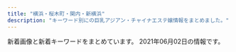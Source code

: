 ```yaml
---
title: "横浜・桜木町・関内・新横浜"
description: "キーワード別にの巨乳アジアン・チャイナエステ嬢情報をまとめました。"
---
```


新着画像と新着キーワードをまとめています。
2021年06月02日の情報です。

<DmmAffiliateIns />
<KeywordTable
  shops={
    [
    {
        "name": "\u30b3\u30b3\u30ca\u30c3\u30c4",
        "img_links": [
            "http://re-lax.work/images/tel.png",
            "http://re-lax.work/images/up.jpg",
            "http://re-lax.work/images/news.jpg",
            "http://re-lax.work/staff/yuki.jpg",
            "http://re-lax.work/images/interior_t.jpg",
            "http://re-lax.work/images/tg.jpg",
            "http://re-lax.work/images/menu/staff.png",
            "http://re-lax.work/staff/haruka.jpg",
            "http://re-lax.work/img/rara1.jpg",
            "http://re-lax.work/images/menu/top.png",
            "http://re-lax.work/images/menu/interior.png",
            "http://re-lax.work/img/haruka1.jpg",
            "http://re-lax.work/images/sys1.jpg",
            "http://re-lax.work/images/sys2.jpg",
            "http://re-lax.work/images/sys3.jpg",
            "http://re-lax.work/staff/rara.jpg",
            "http://re-lax.work/images/int2.jpg",
            "http://re-lax.work/images/rec.jpg",
            "http://re-lax.work/images/time.jpg",
            "http://re-lax.work/images/int1.jpg",
            "http://re-lax.work/img/yuki1.jpg",
            "http://re-lax.work/images/staff_t.jpg"
        ],
        "keywords": {},
        "url": "http://re-lax.work/",
        "station": "JR\u95a2\u5185\u99c5\u5317\u53e3"
    },
    {
        "url": "http://www.muse.mensest.com/",
        "station": "JR\u6771\u795e\u5948\u5ddd\u99c5\u897f\u53e3",
        "keywords": {
            "C": 6,
            "87": 36,
            "86": 6,
            "D": 36
        },
        "img_links": [
            "http://www.muse.mensest.com/images/tit_therapist.png",
            "http://www.muse.mensest.com/photo_news/upimg/6082860ab55b055366_1.jpg",
            "http://www.muse.mensest.com/files/005.jpg",
            "http://www.muse.mensest.com/files/006.jpg",
            "http://www.muse.mensest.com/images/sp_tit_new.png",
            "http://www.muse.mensest.com/files/003.jpg",
            "http://www.muse.mensest.com/images/maining.jpg",
            "http://www.muse.mensest.com/images/top.jpg",
            "http://www.muse.mensest.com/files/007.jpg",
            "http://www.muse.mensest.com/images/img_tel.png",
            "http://www.muse.mensest.com/files/004.jpg",
            "http://www.muse.mensest.com/images/sp_tit_therapist.png",
            "http://www.muse.mensest.com/photo_news/upimg/58411609358e5df90e_0.jpg",
            "http://www.muse.mensest.com/images/sp_top.jpg",
            "http://www.muse.mensest.com/photo_news/upimg/6082860ab55b055366_0.jpg",
            "http://www.muse.mensest.com/photo_news/upimg/32287607e6deea8b73_0.jpg",
            "http://www.muse.mensest.com/files/001.jpg",
            "http://www.muse.mensest.com/photo_news/upimg/58411609358e5df90e_1.jpg",
            "http://www.muse.mensest.com/images/tit_new.png",
            "http://www.muse.mensest.com/files/002.jpg",
            "http://www.muse.mensest.com/photo_news/upimg/32287607e6deea8b73_1.jpg"
        ],
        "name": "\u7f8e\u4eba\u9b5a"
    },
    {
        "keywords": {
            "87": 2,
            "D": 2,
            "86": 1,
            "83": 1,
            "E": 2
        },
        "url": "http://flower.ests.jp/",
        "station": "JR\u4e2d\u5c71\u99c5",
        "name": "\u7f8e\u5c11\u5973\u5b66\u9662",
        "img_links": [
            "http://flower.ests.jp/images/nbj4.jpg",
            "http://flower.ests.jp/images/s_staff.jpg",
            "http://flower.ests.jp/images/s_news.jpg",
            "http://flower.a1.jps.mn/upload/sites/47/2021/05/2021052015280365-252x378.jpg",
            "http://flower.ests.jp/images/top.jpg",
            "http://flower.ests.jp/images/mobile.jpg",
            "http://flower.ests.jp/images/1.jpg",
            "http://flower.a1.jps.mn/upload/sites/47/2021/05/2021052015280184-365x548.jpg",
            "http://flower.a1.jps.mn/upload/sites/47/2021/05/2021052015280365-365x548.jpg",
            "http://flower.ests.jp/images/room3.jpg",
            "http://flower.a1.jps.mn/upload/sites/47/2021/05/2021052015280476-252x378.jpg",
            "http://flower.ests.jp/images/s_face.jpg",
            "http://flower.ests.jp/images/room2.jpg",
            "http://flower.ests.jp/images/s_link.jpg",
            "http://flower.a1.jps.mn/upload/sites/47/2021/05/2021052015280576-252x378.jpg",
            "http://flower.ests.jp/images/s_pick.jpg",
            "http://flower.a1.jps.mn/upload/sites/47/2021/05/2021052015280476-365x548.jpg",
            "http://flower.a1.jps.mn/upload/sites/47/2021/05/2021052015280184-252x378.jpg",
            "http://flower.ests.jp/images/s_info.jpg",
            "http://flower.ests.jp/images/s_sysytem.jpg",
            "http://flower.ests.jp/images/nbj2.jpg",
            "http://flower.a1.jps.mn/upload/sites/47/2021/05/2021052015280576-365x548.jpg",
            "http://flower.ests.jp/images/room4.jpg",
            "http://flower.ests.jp/images/room1.jpg"
        ]
    },
    {
        "name": "Call me",
        "station": "JR\u6771\u795e\u5948\u5ddd\u99c5\u897f\u53e3",
        "keywords": {
            "86": 12,
            "E": 2,
            "87": 2,
            "85": 4,
            "D": 16,
            "C": 8
        },
        "url": "https://callme.iest.info/",
        "img_links": [
            "https://callme.iest.info/photos/sites/65/2021/04/2021042606232836.jpg",
            "https://callme.iest.info/photos/sites/65/2021/05/2021052303071668.jpg",
            "https://callme.iest.info/photos/sites/65/2021/04/2021042606235324.jpg",
            "https://callme.iest.info/photos/sites/65/2021/05/2021051701545423.jpg",
            "https://callme.iest.info/photos/sites/65/2021/04/2021042607581198.jpg",
            "https://callme.iest.info/photos/sites/65/2021/05/2021050409224240.jpg",
            "https://callme.iest.info/photos/sites/65/2021/04/2021042606230337.jpg",
            "https://callme.iest.info/images/sp_top.jpg"
        ]
    },
    {
        "name": "\u68ee\u82d1",
        "url": "http://morien.este.work/",
        "station": "\u53cd\u753a\u99c5",
        "keywords": {
            "86": 6,
            "85": 6,
            "87": 6,
            "D": 24,
            "83": 6
        },
        "img_links": [
            "http://morien.este.work/mens-esthe.png",
            "http://morien.este.work/top.jpg",
            "http://morien.este.work/2/uploadimg/1574764277.jpg",
            "http://morien.este.work/2/uploadimg/1594704743.jpg",
            "http://morien.este.work/2/uploadimg/1613996342.jpg",
            "http://morien.este.work/2/uploadimg/1577672563.jpg"
        ]
    },
    {
        "keywords": {
            "94": 4,
            "E": 4,
            "D": 4,
            "86": 4,
            "C": 8,
            "89": 4,
            "\u4e73": 2
        },
        "station": "JR\u6a2a\u6d5c\u99c5\u76f8\u9244\u53e3",
        "name": "\u697d\u3057\u307f\u306b",
        "img_links": [
            "http://tanoshimini.work/uploads/201215/1-201215140451403.jpg",
            "http://tanoshimini.work/static/picture/sp_tit_staff02.png",
            "http://tanoshimini.work/uploads/210519/1-2105191K32E15.jpg",
            "http://tanoshimini.work/static/picture/tit_staff02.png",
            "http://tanoshimini.work/static/picture/tit_new.png",
            "http://tanoshimini.work/uploads/210519/1-2105191K3151b.jpg",
            "http://tanoshimini.work/static/picture/room3.jpg",
            "http://tanoshimini.work/static/picture/tit_therapist.png",
            "http://tanoshimini.work/static/picture/room2.jpg",
            "http://tanoshimini.work/static/picture/tit_staff01.png",
            "http://tanoshimini.work/uploads/210519/1-2105191K455460.jpg",
            "http://tanoshimini.work/static/picture/top.jpg",
            "http://tanoshimini.work/static/picture/maining.jpg",
            "http://tanoshimini.work/static/picture/room1.jpg",
            "http://tanoshimini.work/static/picture/sp_tit_staff01.png",
            "http://tanoshimini.work/uploads/210519/1-2105191J30b00.jpg",
            "http://tanoshimini.work/uploads/210519/1-2105191J33Q38.jpg",
            "http://tanoshimini.work/static/picture/sp_tit_new.png",
            "http://tanoshimini.work/static/picture/sp_tit_therapist.png",
            "http://tanoshimini.work/uploads/210519/1-2105191J350645.jpg",
            "http://tanoshimini.work/static/picture/room4.jpg",
            "http://tanoshimini.work/uploads/210519/1-2105191K433612.jpg",
            "http://tanoshimini.work/uploads/210519/1-2105191K445403.jpg",
            "http://tanoshimini.work/uploads/210519/1-2105191K304510.jpg",
            "http://tanoshimini.work/static/picture/img_tel.png"
        ],
        "url": "http://tanoshimini.work/"
    },
    {
        "url": "http://www.lavender.esjoho.com/",
        "img_links": [
            "http://www.lavender.esjoho.com/sp/images/newsb.jpg",
            "http://www.lavender.esjoho.com/images/ta.jpg",
            "http://www.lavender.esjoho.com/images/concept.jpg",
            "http://www.lavender.esjoho.com/sp/menu/staff.jpg",
            "http://www.lavender.esjoho.com/images/rec1.png",
            "http://www.lavender.esjoho.com/sp/images/tel.jpg",
            "http://www.lavender.esjoho.com/sp/images/topgirl.jpg",
            "http://www.lavender.esjoho.com/sp/images/staff_t.jpg",
            "http://www.lavender.esjoho.com/sp/images/time.jpg",
            "http://www.lavender.esjoho.com/images/rec2.png",
            "http://www.lavender.esjoho.com/files/045.jpg",
            "http://www.lavender.esjoho.com/images/staff_t.png",
            "http://www.lavender.esjoho.com/files/024.jpg",
            "http://www.lavender.esjoho.com/images/int2.png",
            "http://www.lavender.esjoho.com/sp/images/top.jpg",
            "http://www.lavender.esjoho.com/images/line.png",
            "http://www.lavender.esjoho.com/images/int1.png",
            "http://www.lavender.esjoho.com/sp/images/pc.jpg",
            "http://www.lavender.esjoho.com/images/news.jpg",
            "http://www.lavender.esjoho.com/sp/images/footer.jpg",
            "http://www.lavender.esjoho.com/images/sys3.png",
            "http://www.lavender.esjoho.com/sp/images/news.jpg",
            "http://www.lavender.esjoho.com/sp/images/interior_t.jpg",
            "http://www.lavender.esjoho.com/sp/menu/top.jpg",
            "http://www.lavender.esjoho.com/files/035.jpg",
            "http://www.lavender.esjoho.com/sp/images/head.jpg",
            "http://www.lavender.esjoho.com/images/head.jpg",
            "http://www.lavender.esjoho.com/images/sys2.png",
            "http://www.lavender.esjoho.com/images/sm.jpg",
            "http://www.lavender.esjoho.com/images/mobile.jpg",
            "http://www.lavender.esjoho.com/images/link_t.png",
            "http://www.lavender.esjoho.com/images/interior_t.png",
            "http://www.lavender.esjoho.com/files/029.jpg",
            "http://www.lavender.esjoho.com/sp/menu/interior.jpg",
            "http://www.lavender.esjoho.com/files/019.jpg"
        ],
        "name": "\u7652\u3057\u306e\u5bb6",
        "station": "JR\u6771\u795e\u5948\u5ddd\u99c5\u897f\u53e3",
        "keywords": {
            "86": 3,
            "87": 2,
            "D": 5
        }
    },
    {
        "img_links": [
            "http://www.oguti.work/images/1.jpg",
            "http://www.oguti.work/images/sys.jpg",
            "http://www.oguti.work/images/news.jpg",
            "http://www.oguti.work/images/2.jpg",
            "http://www.oguti.work/images/int2.jpg",
            "http://www.oguti.work/images/tg.jpg",
            "http://www.oguti.work/staff/miki.jpg",
            "http://www.oguti.work/img/yuna1.jpg",
            "http://www.oguti.work/images/rec1.jpg",
            "http://www.oguti.work/img/rie1.jpg",
            "http://www.oguti.work/images/head.jpg",
            "http://www.oguti.work/img/miki1.jpg",
            "http://www.oguti.work/images/interior_t.jpg",
            "http://www.oguti.work/images/rec2.jpg",
            "http://www.oguti.work/img/yuna2.jpg",
            "http://www.oguti.work/images/int1.jpg",
            "http://www.oguti.work/staff/yuna.jpg",
            "http://www.oguti.work/staff/kaori.jpg",
            "http://www.oguti.work/images/staff_t.jpg",
            "http://www.oguti.work/img/kaori1.jpg",
            "http://www.oguti.work/images/s1.png",
            "http://www.oguti.work/images/4.jpg",
            "http://www.oguti.work/images/ac1.jpg",
            "http://www.oguti.work/staff/rie.jpg",
            "http://www.oguti.work/images/3.jpg",
            "http://www.oguti.work/img/miki2.jpg"
        ],
        "url": "http://www.oguti.work/",
        "station": "JR\u5927\u53e3\u99c5\u6771\u53e3",
        "keywords": {},
        "name": "\u7d50"
    },
    {
        "name": "\u697d\u3005\u30f4\u30a3\u30fc\u30ca\u30b9",
        "url": "http://www.rakuraku-venus.xyz/",
        "station": "JR\u6771\u795e\u5948\u5ddd\u99c5",
        "keywords": {},
        "img_links": [
            "http://www.rakuraku-venus.xyz/images/nav/lanmu-acc.jpg",
            "http://www.rakuraku-venus.xyz/images/shop/h3.jpg",
            "http://www.rakuraku-venus.xyz/images/light_img.jpg",
            "http://www.rakuraku-venus.xyz/psd/off.jpg",
            "http://www.rakuraku-venus.xyz/images/nav/lanmu-sys.jpg",
            "http://www.rakuraku-venus.xyz/images/index-kai_08.jpg",
            "http://www.rakuraku-venus.xyz/images/staff/11/minami2.jpg",
            "http://www.rakuraku-venus.xyz/images/shop/r1.jpg",
            "http://www.rakuraku-venus.xyz/images/index-kai_05.jpg",
            "http://www.rakuraku-venus.xyz/images/staff/11/koko.jpg",
            "http://www.rakuraku-venus.xyz/images/staff/10/1.jpg",
            "http://www.rakuraku-venus.xyz/images/index-kai_07.jpg",
            "http://www.rakuraku-venus.xyz/images/index-kai_16.jpg",
            "http://www.rakuraku-venus.xyz/images/index-kai_13.jpg",
            "http://www.rakuraku-venus.xyz/images/index-f.jpg",
            "http://www.rakuraku-venus.xyz/images/shop/h4.jpg",
            "http://www.rakuraku-venus.xyz/images/index-kai_13a.jpg",
            "http://www.rakuraku-venus.xyz/images/nav/lanmu-staff.jpg",
            "http://www.rakuraku-venus.xyz/images/shop/h2.jpg",
            "http://www.rakuraku-venus.xyz/images/staff/11/ai.jpg",
            "http://www.rakuraku-venus.xyz/images/staff/11/rika.png",
            "http://www.rakuraku-venus.xyz/images/lan-t/images/lan-t_01.jpg",
            "http://www.rakuraku-venus.xyz/images/nav/lanmu-job.jpg",
            "http://www.rakuraku-venus.xyz/images/index-kai_03.jpg"
        ]
    },
    {
        "name": "IRIS",
        "url": "http://xn--cckubj6bwie8h7e.net/",
        "img_links": [
            "http://xn--cckubj6bwie8h7e.net/images/esthe7.jpg",
            "http://xn--cckubj6bwie8h7e.net/images/cg05.jpg",
            "http://xn--cckubj6bwie8h7e.net/images/r2.jpg",
            "http://xn--cckubj6bwie8h7e.net/images/esthe2.jpg",
            "http://xn--cckubj6bwie8h7e.net/images/esthe3.jpg",
            "http://xn--cckubj6bwie8h7e.net/images/cg03.jpg",
            "http://xn--cckubj6bwie8h7e.net/images/footer-r.png",
            "http://xn--cckubj6bwie8h7e.net/images/link.png",
            "http://xn--cckubj6bwie8h7e.net/images/home.png",
            "http://xn--cckubj6bwie8h7e.net/images/google_plus.png",
            "http://xn--cckubj6bwie8h7e.net/link/menlog.jpg",
            "http://xn--cckubj6bwie8h7e.net/images/flower.png",
            "http://xn--cckubj6bwie8h7e.net/images/esthe6.jpg",
            "http://xn--cckubj6bwie8h7e.net/images/main-sp.jpg",
            "http://xn--cckubj6bwie8h7e.net/images/cg02.jpg",
            "http://xn--cckubj6bwie8h7e.net/images/r4.jpg",
            "http://xn--cckubj6bwie8h7e.net/images/line.png",
            "http://xn--cckubj6bwie8h7e.net/images/esthe4.jpg",
            "http://xn--cckubj6bwie8h7e.net/images/clear.png",
            "http://xn--cckubj6bwie8h7e.net/images/r3.jpg",
            "http://xn--cckubj6bwie8h7e.net/images/header3.png",
            "http://xn--cckubj6bwie8h7e.net/images/facebook.png",
            "http://xn--cckubj6bwie8h7e.net/images/staff.png",
            "http://xn--cckubj6bwie8h7e.net/images/cg01.jpg",
            "http://xn--cckubj6bwie8h7e.net/images/footer-l.png",
            "http://xn--cckubj6bwie8h7e.net/images/cg04.jpg",
            "http://xn--cckubj6bwie8h7e.net/images/twitter.png",
            "http://xn--cckubj6bwie8h7e.net/images/esthe1.jpg",
            "http://xn--cckubj6bwie8h7e.net/images/main1.jpg",
            "http://xn--cckubj6bwie8h7e.net/images/r1.jpg"
        ],
        "station": "JR\u65b0\u6a2a\u6d5c\u99c58\u756a\u51fa\u53e3",
        "keywords": {}
    },
    {
        "keywords": {},
        "name": "\u7652\u3057\u306e\u697d\u5712",
        "station": "JR\u6771\u795e\u5948\u5ddd\u99c5\u897f\u53e3",
        "img_links": [],
        "url": "http://www.ipuyvyta.xyz/"
    },
    {
        "keywords": {},
        "station": "\u4f0a\u52e2\u4f50\u6728\u9577\u8005\u753a\u99c5",
        "url": "https://en.reraku.work/",
        "img_links": [],
        "name": "\u7e01"
    },
    {
        "img_links": [
            "http://est-hanamizuki.com/images/r111.jpg",
            "http://est-hanamizuki.com/images/m2.jpg",
            "http://est-hanamizuki.com/images/g32.jpg",
            "http://est-hanamizuki.com/images/g3.jpg",
            "http://est-hanamizuki.com/images/m3.jpg",
            "http://est-hanamizuki.com/images/news1.png",
            "http://est-hanamizuki.com/images/mobile.jpg",
            "http://est-hanamizuki.com/images/erika.jpg",
            "http://est-hanamizuki.com/images/info.png",
            "http://est-hanamizuki.com/images/g2.jpg",
            "http://est-hanamizuki.com/images/head.jpg",
            "http://est-hanamizuki.com/images/erika2.jpg",
            "http://est-hanamizuki.com/images/m4.jpg",
            "http://est-hanamizuki.com/images/m1.jpg",
            "http://est-hanamizuki.com/images/g12.jpg",
            "http://est-hanamizuki.com/images/g13.jpg",
            "http://est-hanamizuki.com/images/g22.jpg",
            "http://est-hanamizuki.com/images/g33.jpg",
            "http://est-hanamizuki.com/images/g23.jpg",
            "http://est-hanamizuki.com/images/zi_staff.png",
            "http://est-hanamizuki.com/images/11.png",
            "http://est-hanamizuki.com/images/g1.jpg"
        ],
        "name": "\u82b1\u6c34\u6728",
        "keywords": {},
        "url": "http://est-hanamizuki.com/",
        "station": "JR\u6771\u795e\u5948\u5ddd\u99c5\u897f\u53e3"
    },
    {
        "img_links": [
            "http://sh-riraku31.xyz/templets/default/picture/top.jpg",
            "http://sh-riraku31.xyz/uploads/201005/1-2010051J55CA.jpg",
            "http://sh-riraku31.xyz/templets/default/picture/girl-z2.jpg",
            "http://sh-riraku31.xyz/templets/default/picture/girl-z1.jpg",
            "http://sh-riraku31.xyz/uploads/201005/1-2010051J6062Y.jpg",
            "http://sh-riraku31.xyz/uploads/allimg/180703/1-1PF3111J3201.png",
            "http://sh-riraku31.xyz/uploads/201005/1-201005162114248.jpg",
            "http://sh-riraku31.xyz/uploads/201005/1-20100516201cK.jpg",
            "http://sh-riraku31.xyz/uploads/201005/1-201005162101U5.jpg",
            "http://sh-riraku31.xyz/templets/default/picture/top1.jpg",
            "http://sh-riraku31.xyz/uploads/201005/1-2010051621224F.jpg",
            "http://sh-riraku31.xyz/templets/default/picture/s_news.jpg",
            "http://sh-riraku31.xyz/uploads/201005/1-201005162052635.jpg",
            "http://sh-riraku31.xyz/uploads/allimg/180629/1-1P629115504250.png",
            "http://sh-riraku31.xyz/templets/default/picture/staff01.jpg",
            "http://sh-riraku31.xyz/uploads/201005/1-201005162010396.jpg"
        ],
        "station": "JR\u6a2a\u6d5c\u99c5\u5317\u897f\u53e3",
        "url": "http://sh-riraku31.xyz/",
        "keywords": {
            "86": 1,
            "84": 1,
            "D": 3,
            "C": 11,
            "85": 2
        },
        "name": "\u30c1\u30a7\u30ea\u30fc"
    },
    {
        "url": "http://www.sh-riraku113.xyz/",
        "keywords": {
            "C": 14
        },
        "station": "JR\u6771\u795e\u5948\u5ddd\u99c5",
        "img_links": [
            "http://www.sh-riraku113.xyz/static/picture/tit-new.png",
            "http://www.sh-riraku113.xyz/static/picture/room1.png",
            "http://www.sh-riraku113.xyz/static/picture/tit-gat.png",
            "http://www.sh-riraku113.xyz/static/picture/tit-pick.png",
            "http://www.sh-riraku113.xyz/static/picture/tite-staff.png",
            "http://www.sh-riraku113.xyz/static/picture/info.png",
            "http://www.sh-riraku113.xyz/uploads/201005/1-201005161544K5.jpg",
            "http://www.sh-riraku113.xyz/uploads/201005/1-2010051615301I.jpg",
            "http://www.sh-riraku113.xyz/static/picture/tit-infor.png",
            "http://www.sh-riraku113.xyz/static/picture/top.png",
            "http://www.sh-riraku113.xyz/static/picture/room3.png",
            "http://www.sh-riraku113.xyz/static/picture/infor.png",
            "http://www.sh-riraku113.xyz/uploads/201005/1-201005161500127.jpg",
            "http://www.sh-riraku113.xyz/uploads/201005/1-201005161513F8.jpg",
            "http://www.sh-riraku113.xyz/static/picture/room4.png",
            "http://www.sh-riraku113.xyz/static/picture/room2.png"
        ],
        "name": "\u30ec\u30a4\u30f3\u30dc\u30fc\u8679"
    },
    {
        "name": "\u30b9\u30de\u30a4\u30eb",
        "keywords": {},
        "url": "http://smile.esjp.xyz/",
        "img_links": [
            "http://smile.esjp.xyz/images/info.jpg",
            "http://smile.esjp.xyz/girl/6.jpg",
            "http://smile.esjp.xyz/images/system/sys01.jpg",
            "http://smile.esjp.xyz/images/room/photo01.jpg",
            "http://smile.esjp.xyz/images/room/photo04.jpg",
            "http://smile.esjp.xyz/images/top_flash_01.jpg",
            "http://smile.esjp.xyz/images/system/sys02.jpg",
            "http://smile.esjp.xyz/images/staff_mitashi.jpg",
            "http://smile.esjp.xyz/images/room/photo02.jpg",
            "http://smile.esjp.xyz/girl/7.jpg",
            "http://smile.esjp.xyz/images/room/photo03.jpg"
        ],
        "station": "JR\u95a2\u5185\u99c5\u5317\u53e3"
    },
    {
        "keywords": {
            "87": 33,
            "C": 39,
            "85": 3,
            "86": 15,
            "D": 42
        },
        "name": "Colorful\uff5e\u30ab\u30e9\u30d5\u30eb\uff5e",
        "img_links": [
            "http://www.relax-colorful.com/files/087.jpg",
            "http://www.relax-colorful.com/images/girl_bt.jpg",
            "http://www.relax-colorful.com/files/087-02.jpg",
            "http://www.relax-colorful.com/files/053-03.jpg",
            "http://www.relax-colorful.com/images/staff1b.jpg",
            "http://www.relax-colorful.com/files/069-02.jpg",
            "http://www.relax-colorful.com/files/080-02.jpg",
            "http://www.relax-colorful.com/files/091-02.jpg",
            "http://www.relax-colorful.com/files/053-02.jpg",
            "http://www.relax-colorful.com/images/backlist.jpg",
            "http://www.relax-colorful.com/images/staff1.jpg",
            "http://www.relax-colorful.com/files/082-02.jpg",
            "http://www.relax-colorful.com/files/080.jpg",
            "http://www.relax-colorful.com/files/090-02.jpg",
            "http://www.relax-colorful.com/files/073-02.jpg",
            "http://www.relax-colorful.com/files/040.jpg",
            "http://www.relax-colorful.com/files/053.jpg",
            "http://www.relax-colorful.com/images/staff1a.jpg",
            "http://www.relax-colorful.com/files/090-03.jpg",
            "http://www.relax-colorful.com/files/091-03.jpg",
            "http://www.relax-colorful.com/images/pick.jpg",
            "http://www.relax-colorful.com/files/092.jpg",
            "http://www.relax-colorful.com/files/093-1-03.jpg",
            "http://www.relax-colorful.com/images/news2.jpg",
            "http://www.relax-colorful.com/files/093-1.jpg",
            "http://www.relax-colorful.com/files/067-03.jpg",
            "http://www.relax-colorful.com/files/060-02.jpg",
            "http://www.relax-colorful.com/images/mobile.jpg",
            "http://www.relax-colorful.com/files/091.jpg",
            "http://www.relax-colorful.com/files/040-02.jpg",
            "http://www.relax-colorful.com/files/067-02.jpg",
            "http://www.relax-colorful.com/images/top.jpg",
            "http://www.relax-colorful.com/files/089.jpg",
            "http://www.relax-colorful.com/files/082-03.jpg",
            "http://www.relax-colorful.com/files/055.jpg",
            "http://www.relax-colorful.com/files/089-03.jpg",
            "http://www.relax-colorful.com/files/055-02.jpg",
            "http://www.relax-colorful.com/files/092-02.jpg",
            "http://www.relax-colorful.com/files/055-03.jpg",
            "http://www.relax-colorful.com/files/069.jpg",
            "http://www.relax-colorful.com/images/news.jpg",
            "http://www.relax-colorful.com/images/att.jpg",
            "http://www.relax-colorful.com/files/087-03.jpg",
            "http://www.relax-colorful.com/files/060.jpg",
            "http://www.relax-colorful.com/files/067.jpg",
            "http://www.relax-colorful.com/images/news1.jpg",
            "http://www.relax-colorful.com/files/094-02.jpg",
            "http://www.relax-colorful.com/files/077-02.jpg",
            "http://www.relax-colorful.com/files/077-03.jpg",
            "http://www.relax-colorful.com/files/073.jpg",
            "http://www.relax-colorful.com/files/069-03.jpg",
            "http://www.relax-colorful.com/files/060-03.jpg",
            "http://www.relax-colorful.com/files/094.jpg",
            "http://www.relax-colorful.com/files/073-03.jpg",
            "http://www.relax-colorful.com/files/082.jpg",
            "http://www.relax-colorful.com/files/093-1-02.jpg",
            "http://www.relax-colorful.com/files/040-03.jpg",
            "http://www.relax-colorful.com/files/092-03.jpg",
            "http://www.relax-colorful.com/images/bjs3.jpg",
            "http://www.relax-colorful.com/images/staff_line.jpg",
            "http://www.relax-colorful.com/files/090.jpg",
            "http://www.relax-colorful.com/files/094-03.jpg",
            "http://www.relax-colorful.com/files/089-02.jpg",
            "http://www.relax-colorful.com/files/080-03.jpg",
            "http://www.relax-colorful.com/files/077.jpg",
            "http://www.relax-colorful.com/images/koko_200x40.png"
        ],
        "url": "http://www.relax-colorful.com/",
        "station": "JR\u95a2\u5185\u99c5\u5317\u53e3"
    },
    {
        "img_links": [
            "http://massage-esthe.blue/img/root.jpg",
            "http://massage-esthe.blue/img/st9.jpg",
            "http://massage-esthe.blue/img/sta6.jpg",
            "http://massage-esthe.blue/img/st3.jpg",
            "http://massage-esthe.blue/img/r3.jpg",
            "http://massage-esthe.blue/img/stat.jpg",
            "http://massage-esthe.blue/img/st5.jpg",
            "http://massage-esthe.blue/img/a2.jpg",
            "http://massage-esthe.blue/img/sta12.jpg",
            "http://massage-esthe.blue/img/st7.jpg",
            "http://massage-esthe.blue/img/acct.jpg",
            "http://massage-esthe.blue/img/no.png",
            "http://massage-esthe.blue/img/a5.jpg",
            "http://massage-esthe.blue/img/rect.jpg",
            "http://massage-esthe.blue/img/a3.jpg",
            "http://massage-esthe.blue/img/st6.jpg",
            "http://massage-esthe.blue/img/bb.png",
            "http://massage-esthe.blue/img/sta5.jpg",
            "http://massage-esthe.blue/img/a1.jpg",
            "http://massage-esthe.blue/img/r1.jpg",
            "http://massage-esthe.blue/img/r2.jpg",
            "http://massage-esthe.blue/img/a4.jpg",
            "http://massage-esthe.blue/img/fla.jpg",
            "http://massage-esthe.blue/img/syst.jpg",
            "http://massage-esthe.blue/img/st2.jpg",
            "http://massage-esthe.blue/img/st12.jpg",
            "http://massage-esthe.blue/img/sta8.jpg",
            "http://massage-esthe.blue/img/st10.jpg",
            "http://massage-esthe.blue/img/sta1.jpg",
            "http://massage-esthe.blue/img/lint.jpg",
            "http://massage-esthe.blue/img/sta7.jpg",
            "http://massage-esthe.blue/img/st8.jpg",
            "http://massage-esthe.blue/img/sta3.jpg",
            "http://massage-esthe.blue/img/sta2.jpg",
            "http://massage-esthe.blue/img/st1.jpg",
            "http://massage-esthe.blue/img/sta10.jpg",
            "http://massage-esthe.blue/img/a6.jpg",
            "http://massage-esthe.blue/img/r4.jpg",
            "http://massage-esthe.blue/img/top.jpg",
            "http://massage-esthe.blue/img/stal.png"
        ],
        "url": "http://massage-esthe.blue/",
        "name": "37\u2103",
        "station": "\u30bb\u30f3\u30bf\u30fc\u5317\u99c5",
        "keywords": {
            "D": 10
        }
    },
    {
        "name": "\u30c0\u30a4\u30e4",
        "url": "http://diamond.esute.tokyo/",
        "keywords": {},
        "station": "JR\u95a2\u5185\u99c5\u5357\u53e3",
        "img_links": [
            "http://diamond.esute.tokyo/images/c-staff.png",
            "http://diamond.esute.tokyo/images/b-tel.png",
            "http://diamond.esute.tokyo/staff/s-mari.jpg",
            "http://diamond.esute.tokyo/images/bar-cam.png",
            "http://diamond.esute.tokyo/images/footer.png",
            "http://diamond.esute.tokyo/images/bar-interior.png",
            "http://diamond.esute.tokyo/images/pic2.jpg",
            "http://diamond.esute.tokyo/images/bill.png",
            "http://diamond.esute.tokyo/staff/s-sora.jpg",
            "http://diamond.esute.tokyo/images/bar-pickup.png",
            "http://diamond.esute.tokyo/images/bar-staff.png",
            "http://diamond.esute.tokyo/images/c-interior.png",
            "http://diamond.esute.tokyo/images/pic-akasuri2021.png",
            "http://diamond.esute.tokyo/images/c-top.png",
            "http://diamond.esute.tokyo/images/pic11.jpg",
            "http://diamond.esute.tokyo/images/cam20210413.png",
            "http://diamond.esute.tokyo/staff/s-yumi.jpg"
        ]
    },
    {
        "img_links": [
            "http://naomi.estheya.com/css/m-top04.jpg",
            "http://naomi.estheya.com/css/staff/staff02.jpg",
            "http://naomi.estheya.com/css/cam01.jpg",
            "http://naomi.estheya.com/css/staff/staff03.jpg",
            "http://naomi.estheya.com/css/staff/staff01.jpg",
            "http://naomi.estheya.com/images/call.png",
            "http://naomi.estheya.com/css/m-head01.jpg"
        ],
        "keywords": {
            "D": 1,
            "92": 2,
            "E": 2,
            "90": 1
        },
        "station": "JR\u6771\u795e\u5948\u5ddd\u99c5\u897f\u53e3",
        "name": "Naomi",
        "url": "http://naomi.estheya.com/"
    },
    {
        "keywords": {},
        "station": "JR\u95a2\u5185\u99c5\u5317\u53e3",
        "name": "St.Playa \uff5e\u8056\u30d7\u30e9\u30e4\uff5e",
        "url": "http://www.playa.work/",
        "img_links": [
            "http://www.playa.work/images/mobile.jpg",
            "http://www.playa.work/images/head.jpg",
            "http://www.playa.work/img/yuri1.jpg",
            "http://www.playa.work/images/s1.png",
            "http://www.playa.work/images/news.png",
            "http://www.playa.work/images/3.jpg",
            "http://www.playa.work/images/4.jpg",
            "http://www.playa.work/img/koko1.jpg",
            "http://www.playa.work/images/int1.png",
            "http://www.playa.work/images/b2.jpg",
            "http://www.playa.work/images/1.jpg",
            "http://www.playa.work/images/staff_t.jpg",
            "http://www.playa.work/images/2.jpg",
            "http://www.playa.work/img/nana1.jpg",
            "http://www.playa.work/images/6.jpg",
            "http://www.playa.work/images/int2.png",
            "http://www.playa.work/images/ta.jpg",
            "http://www.playa.work/img/rumi1.jpg",
            "http://www.playa.work/img/risa1.jpg",
            "http://www.playa.work/images/main_footer.jpg",
            "http://www.playa.work/images/5.jpg",
            "http://www.playa.work/images/b3.jpg",
            "http://www.playa.work/images/main_top.jpg",
            "http://www.playa.work/img/emi1.jpg",
            "http://www.playa.work/images/b1.jpg",
            "http://www.playa.work/images/interior_t.jpg"
        ]
    },
    {
        "keywords": {
            "C": 5,
            "86": 2,
            "98": 1,
            "E": 1,
            "\u30bb\u30af\u30b7\u30fc": 4,
            "85": 2,
            "87": 1,
            "97": 1,
            "D": 2,
            "82": 1,
            "88": 2
        },
        "station": "JR\u95a2\u5185\u99c5\u5357\u53e3",
        "url": "http://iyasibest.com/",
        "name": "\u7652\u3057\u30d9\u30b9\u30c8",
        "img_links": [
            "http://iyasibest.com/images/store/o08.jpg",
            "http://iyasibest.com/images/returnBtn.png",
            "http://iyasibest.com/staffPhoto/b20210209224424.jpg",
            "http://iyasibest.com/staffPhoto/b20210503153528.jpg",
            "http://iyasibest.com/uploadfiles/images/campaignIyasibestCom1.png",
            "http://iyasibest.com/staffPhoto/b20200531120750.jpg",
            "http://iyasibest.com/images/store/o01.jpg",
            "http://iyasibest.com/images/store/03.jpg",
            "http://iyasibest.com/images/store/o05.jpg",
            "http://iyasibest.com/images/store/o02.jpg",
            "http://iyasibest.com/staffPhoto/b20201102190836.jpg",
            "http://iyasibest.com/images/store/o09.jpg",
            "http://iyasibest.com/images/store/o07.jpg",
            "http://iyasibest.com/images/store/01.jpg",
            "http://iyasibest.com/staffPhoto/b20200306221420.jpg",
            "http://iyasibest.com/images/store/o11.jpg",
            "http://iyasibest.com/staffPhoto/b20210121203305.jpg",
            "http://iyasibest.com/staffPhoto/b20200911161049.jpg",
            "http://iyasibest.com/staffPhoto/b20200402041705.jpg",
            "http://iyasibest.com/images/store/02.jpg",
            "http://iyasibest.com/staffPhoto/b20200228201258.jpg",
            "http://iyasibest.com/uploadfiles/images/campaignIyasibestCom2.png",
            "http://iyasibest.com/staffPhoto/b20200310001745.jpg",
            "http://iyasibest.com/staffPhoto/b20200711165223.jpg",
            "http://iyasibest.com/images/store/o10.jpg",
            "http://iyasibest.com/images/store/o03.jpg",
            "http://iyasibest.com/images/store/o04.jpg",
            "http://iyasibest.com/images/store/o06.jpg"
        ]
    },
    {
        "url": "http://relax-aroma.red/",
        "name": "Dream",
        "station": "JR\u6771\u795e\u5948\u5ddd\u99c5\u897f\u53e3",
        "img_links": [
            "http://relax-aroma.red/images/cg07.jpg",
            "http://relax-aroma.red/images/spacer300x450.png",
            "http://relax-aroma.red/images/cg03.jpg",
            "http://relax-aroma.red/images/cg08.jpg",
            "http://relax-aroma.red/images/acc.jpg",
            "http://relax-aroma.red/images/up_100_1_0.jpg",
            "http://relax-aroma.red/images/cg051.jpg",
            "http://relax-aroma.red/images/cg052.jpg",
            "http://relax-aroma.red/images/cg05.jpg",
            "http://relax-aroma.red/images/sys.jpg",
            "http://relax-aroma.red/images/cg02.jpg",
            "http://relax-aroma.red/images/cg04.jpg",
            "http://relax-aroma.red/images/cg06.jpg",
            "http://relax-aroma.red/images/qr.jpg",
            "http://relax-aroma.red/images/top.png",
            "http://relax-aroma.red/images/cg01.jpg",
            "http://relax-aroma.red/images/cg011.jpg",
            "http://relax-aroma.red/images/spacer900x360.png",
            "http://relax-aroma.red/images/top2.png"
        ],
        "keywords": {
            "D": 40,
            "E": 18,
            "86": 58
        }
    },
    {
        "img_links": [],
        "keywords": {},
        "url": "https://color.uouono.com/",
        "station": "JR\u6a2a\u6d5c\u99c5\u76f8\u9244\u53e3",
        "name": "\u30ab\u30e9\u30d5\u30eb\u30ea\u30be\u30fc\u30c8"
    },
    {
        "station": "JR\u6771\u795e\u5948\u5ddd\u99c5\u897f\u53e3",
        "name": "\u71e6\u71e6",
        "img_links": [
            "https://ruby.jpn.mn/images/sp_top.jpg",
            "https://ruby.jpn.mn/images/tit_staff02.png",
            "https://ruby.jpn.mn/images/sp_tit_staff01.png",
            "https://ruby.jpn.mn/images/tit_therapist.png",
            "https://ruby.jpn.mn/photos/sites/26/2021/02/2021021307163853.jpg",
            "https://ruby.jpn.mn/images/sp_tit_therapist.png",
            "https://ruby.jpn.mn/images/tit_new.png",
            "https://ruby.jpn.mn/images/img_tel.png",
            "https://ruby.jpn.mn/images/room3.jpg",
            "https://ruby.jpn.mn/images/tit_staff01.png",
            "https://ruby.jpn.mn/images/room2.jpg",
            "https://ruby.jpn.mn/photos/sites/26/2021/02/2021021307163556.jpg",
            "https://ruby.jpn.mn/images/sp_tit_staff02.png",
            "https://ruby.jpn.mn/images/room4.jpg",
            "https://ruby.jpn.mn/photos/sites/26/2021/02/2021021307164094.jpg",
            "https://ruby.jpn.mn/images/maining.jpg",
            "https://ruby.jpn.mn/images/room1.jpg",
            "https://ruby.jpn.mn/images/top.jpg",
            "https://ruby.jpn.mn/images/sp_tit_new.png",
            "https://ruby.jpn.mn/photos/sites/26/2021/02/2021021307163642.jpg"
        ],
        "url": "https://ruby.jpn.mn/",
        "keywords": {
            "83": 4,
            "85": 3,
            "D": 15,
            "86": 8
        }
    },
    {
        "url": "http://www.aoitori.mesthe.com/",
        "station": "JR\u95a2\u5185\u99c5\u5317\u53e3",
        "img_links": [
            "http://www.aoitori.mesthe.com/files/005-02.jpg",
            "http://www.aoitori.mesthe.com/files/003.jpg",
            "http://www.aoitori.mesthe.com/files/006-02.jpg",
            "http://www.aoitori.mesthe.com/files/007.jpg",
            "http://www.aoitori.mesthe.com/files/006.jpg",
            "http://www.aoitori.mesthe.com/images/shop/shop01.jpg",
            "http://www.aoitori.mesthe.com/images/girl-z1.jpg",
            "http://www.aoitori.mesthe.com/images/top.png",
            "http://www.aoitori.mesthe.com/files/007-02.jpg",
            "http://www.aoitori.mesthe.com/files/002.jpg",
            "http://www.aoitori.mesthe.com/images/shop/shop04.jpg",
            "http://www.aoitori.mesthe.com/images/shop/shop02.jpg",
            "http://www.aoitori.mesthe.com/images/tit-infor.png",
            "http://www.aoitori.mesthe.com/files/003-02.jpg",
            "http://www.aoitori.mesthe.com/images/mobile.png",
            "http://www.aoitori.mesthe.com/files/002-02.jpg",
            "http://www.aoitori.mesthe.com/images/shop/shop03.jpg",
            "http://www.aoitori.mesthe.com/images/link_line.png",
            "http://www.aoitori.mesthe.com/files/005.jpg",
            "http://www.aoitori.mesthe.com/images/infor.png",
            "http://www.aoitori.mesthe.com/images/top_sche.png",
            "http://www.aoitori.mesthe.com/images/girl-z2.jpg",
            "http://www.aoitori.mesthe.com/images/staff_line.png",
            "http://www.aoitori.mesthe.com/images/bj3.png"
        ],
        "name": "\u78a7\u3044\u9ce5",
        "keywords": {
            "87": 1,
            "D": 4,
            "86": 2,
            "88": 2
        }
    },
    {
        "url": "http://aroma-est.xyz/",
        "station": "JR\u6771\u795e\u5948\u5ddd\u99c5\u897f\u53e3",
        "img_links": [
            "http://aroma-est.xyz/img/topimg.jpg",
            "http://aroma-est.xyz/img/topimg1.jpg",
            "http://aroma-est.xyz/img/r3.jpg",
            "http://aroma-est.xyz/img/cg01.jpg",
            "http://aroma-est.xyz/img/cg06.jpg",
            "http://aroma-est.xyz/img/r0.jpg",
            "http://aroma-est.xyz/img/r2.jpg",
            "http://aroma-est.xyz/img/cg0.jpg",
            "http://aroma-est.xyz/img/cg07.jpg",
            "http://aroma-est.xyz/img/cg02.jpg",
            "http://aroma-est.xyz/img/cg04.jpg",
            "http://aroma-est.xyz/img/cg05.jpg"
        ],
        "name": "Sugar \uff5e\u30b7\u30e5\u30ac\u30fc\uff5e",
        "keywords": {}
    },
    {
        "img_links": [
            "http://www.bijinkan.esturl.com/images/nav-005.png",
            "http://www.bijinkan.esturl.com/images/osusume01.png",
            "http://www.bijinkan.esturl.com/photo_news/upimg/313515f7c41b421816_1.jpg",
            "http://www.bijinkan.esturl.com/images/top003.png",
            "http://www.bijinkan.esturl.com/files/007.jpg",
            "http://www.bijinkan.esturl.com/files/004.jpg",
            "http://www.bijinkan.esturl.com/images/nav-006.png",
            "http://www.bijinkan.esturl.com/photo_news/upimg/313515f7c41b421816_0.jpg",
            "http://www.bijinkan.esturl.com/images/nav-001.png",
            "http://www.bijinkan.esturl.com/images/top01.png",
            "http://www.bijinkan.esturl.com/images/nav-002.png",
            "http://www.bijinkan.esturl.com/images/nav-003.png",
            "http://www.bijinkan.esturl.com/photo_news/upimg/313515f7c41b421816_2.jpg",
            "http://www.bijinkan.esturl.com/images/top02-left.png",
            "http://www.bijinkan.esturl.com/files/006.jpg",
            "http://www.bijinkan.esturl.com/files/008.jpg",
            "http://www.bijinkan.esturl.com/images/nav-004.png",
            "http://www.bijinkan.esturl.com/images/tel.png"
        ],
        "station": "\u6238\u90e8\u99c5",
        "name": "\u7f8e\u4eba\u9928",
        "url": "http://www.bijinkan.esturl.com/",
        "keywords": {}
    },
    {
        "keywords": {
            "C": 3,
            "99": 1,
            "E": 1,
            "D": 2,
            "85": 1,
            "86": 3,
            "\u30bb\u30af\u30b7\u30fc": 1,
            "96": 1,
            "88": 1,
            "80": 1
        },
        "img_links": [
            "http://babyheart.info/images/gallery1.jpg",
            "http://babyheart.info/staffPhoto/b20201102132433.jpg",
            "http://babyheart.info/staffPhoto/s20201102165304.jpg",
            "http://babyheart.info/staffPhoto/b20210209231643.jpg",
            "http://babyheart.info/images/slider1/02.jpg",
            "http://babyheart.info/js/sliderLine/slide_prev.png",
            "http://babyheart.info/uploadfiles/Image/campaignBabyheartInfo.jpg",
            "http://babyheart.info/staffPhoto/s20201113143808.jpg",
            "http://babyheart.info/staffPhoto/s20210209231643.jpg",
            "http://babyheart.info/images/returnBtn.png",
            "http://babyheart.info/staffPhoto/s20201113143406.jpg",
            "http://babyheart.info/images/slider1/03.jpg",
            "http://babyheart.info/js/sliderLine/slide_next.png",
            "http://babyheart.info/staffPhoto/s20210503161428.jpg",
            "http://babyheart.info/staffPhoto/b20201102210807.jpg",
            "http://babyheart.info/staffPhoto/s20201102210807.jpg",
            "http://babyheart.info/staffPhoto/b20201113143406.jpg",
            "http://babyheart.info/staffPhoto/b20201102165737.jpg",
            "http://babyheart.info/staffPhoto/s20201102165737.jpg",
            "http://babyheart.info/staffPhoto/b20210506144322.jpg",
            "http://babyheart.info/staffPhoto/b20210504141830.jpg",
            "http://babyheart.info/staffPhoto/b20201113143808.jpg",
            "http://babyheart.info/staffPhoto/b20201102165304.jpg",
            "http://babyheart.info/staffPhoto/s20210506144322.jpg",
            "http://babyheart.info/staffPhoto/b20210503161428.jpg",
            "http://babyheart.info/staffPhoto/s20201102132433.jpg",
            "http://babyheart.info/staffPhoto/s20210504141830.jpg",
            "http://babyheart.info/images/mobile.jpg"
        ],
        "name": "Baby Heart \uff5e\u30d9\u30a4\u30d3\u30fc\u30cf\u30fc\u30c8\uff5e",
        "url": "http://babyheart.info/",
        "station": "JR\u95a2\u5185\u99c5\u5357\u53e3"
    },
    {
        "url": "http://es-kannai.link",
        "name": "Venus",
        "station": "JR\u95a2\u5185\u99c5\u5357\u53e3",
        "img_links": [
            "http://es-kannai.link/wp-content/themes/template-salon2/images/info.png",
            "http://es-kannai.link/wp-content/themes/template-salon2/images/main-img.jpg",
            "http://es-kannai.link/wp-content/uploads/2016/12/v.jpg",
            "http://es-kannai.link/wp-content/uploads/2021/04/IMG_5649-400x600.jpg",
            "http://es-kannai.link/wp-content/themes/template-salon2/images/campaign-bnr.png",
            "http://es-kannai.link/wp-content/uploads/2021/04/IMG_5649.jpg",
            "http://es-kannai.link/wp-content/uploads/2021/04/IMG_5653.jpg",
            "http://es-kannai.link/wp-content/uploads/2021/04/IMG_5651.jpg",
            "http://es-kannai.link/wp-content/uploads/2021/04/IMG_5653-250x376.jpg",
            "http://es-kannai.link/wp-content/uploads/2016/12/vv.jpg",
            "http://cdn.dino-es.com/images/logo/200x40DinoEs.png",
            "http://es-kannai.link/wp-content/uploads/2016/12/d.png",
            "http://es-kannai.link/wp-content/uploads/2021/04/IMG_5651-400x600.jpg",
            "http://es-kannai.link/wp-content/uploads/2016/12/vvv.png",
            "http://es-kannai.link/wp-content/uploads/2021/04/IMG_5652.jpg",
            "http://es-kannai.link/wp-content/uploads/2016/12/aaaa.jpg",
            "http://es-kannai.link/wp-content/uploads/2021/04/IMG_5650.jpg",
            "http://es-kannai.link/wp-content/uploads/2016/12/a.jpg",
            "http://es-kannai.link/wp-content/uploads/2021/04/IMG_5650-400x600.jpg",
            "http://es-kannai.link/wp-content/uploads/2021/04/IMG_5649-250x376.jpg",
            "http://es-kannai.link/wp-content/uploads/2016/12/vvvv.png",
            "http://es-kannai.link/wp-content/uploads/2021/04/IMG_5652-250x376.jpg",
            "http://es-kannai.link/wp-content/uploads/2016/12/dd.png",
            "http://es-kannai.link/wp-content/uploads/2021/04/IMG_5651-250x376.jpg",
            "http://es-kannai.link/wp-content/uploads/2016/12/aa.jpg",
            "http://es-kannai.link/wp-content/uploads/2021/04/IMG_5653-400x600.jpg",
            "http://es-kannai.link/wp-content/themes/template-salon2/images/news-ttl.jpg",
            "http://es-kannai.link/wp-content/themes/template-salon2/images/newface-ttl.jpg",
            "http://es-kannai.link/wp-content/uploads/2021/04/IMG_5650-250x376.jpg",
            "http://es-kannai.link/wp-content/uploads/2016/12/aaa.jpg",
            "http://es-kannai.link/wp-content/uploads/2021/04/IMG_5652-400x600.jpg",
            "http://es-kannai.link/wp-content/themes/template-salon2/images/m-info.png"
        ],
        "keywords": {}
    },
    {
        "station": "JR\u65b0\u6a2a\u6d5c\u99c5\u5317\u53e3",
        "url": "http://koukoku.xyz/vivian/",
        "name": "ViVian",
        "keywords": {
            "E": 4,
            "F": 2,
            "90": 4,
            "88": 2
        },
        "img_links": [
            "http://koukoku.xyz/vivian/css/staff/staff02.jpg",
            "http://koukoku.xyz/vivian/css/top05.jpg",
            "http://koukoku.xyz/vivian/css/01.jpg",
            "http://koukoku.xyz/vivian/css/top03.jpg",
            "http://koukoku.xyz/vivian/css/staff/staff03.jpg",
            "http://koukoku.xyz/vivian/css/staff/staff01.jpg",
            "http://koukoku.xyz/vivian/images/call.png",
            "http://koukoku.xyz/vivian/css/m-head.jpg",
            "http://koukoku.xyz/vivian/css/top02.jpg",
            "http://koukoku.xyz/vivian/css/top04.jpg"
        ]
    },
    {
        "img_links": [
            "http://pink.msa.jp/layer/images/top/top_01.jpg",
            "http://pink.msa.jp/layer/images/top/top_05.jpg",
            "http://pink.msa.jp/images/s_info.png",
            "http://pink.msa.jp/images/ser2.jpg",
            "http://pink.msa.jp/images/top1.jpg",
            "http://pink.msa.jp/images/wenzi-staff.png",
            "http://pink.msa.jp/layer/images/top/top_06.jpg",
            "http://pink.msa.jp/images/staff_07.jpg",
            "http://pink.msa.jp/images/staff_02.jpg",
            "http://pink.msa.jp/layer/images/top/top_02.jpg",
            "http://pink.msa.jp/images/info.png",
            "http://pink.msa.jp/layer/images/top/top_04.jpg",
            "http://pink.msa.jp/images/ser4.jpg",
            "http://pink.msa.jp/images/1.jpg",
            "http://pink.msa.jp/images/s_service.png",
            "http://pink.msa.jp/images/staff_08.jpg",
            "http://pink.msa.jp/layer/images/top/top_08.png",
            "http://pink.msa.jp/images/ser3.jpg",
            "http://pink.msa.jp/images/staff_bj1.png",
            "http://pink.msa.jp/images/staff_03.jpg",
            "http://pink.msa.jp/layer/images/top.jpg",
            "http://pink.msa.jp/layer/images/top/top_03.jpg",
            "http://pink.msa.jp/images/ser1.jpg",
            "http://pink.msa.jp/images/top2.jpg",
            "http://pink.msa.jp/images/staff_06.jpg",
            "http://pink.msa.jp/images/staff_04.jpg",
            "http://pink.msa.jp/images/staff_bj4.png"
        ],
        "name": "\u30d4\u30f3\u30af",
        "url": "http://pink.msa.jp/",
        "keywords": {
            "86": 6,
            "83": 3,
            "85": 6,
            "84": 3
        },
        "station": "JR\u95a2\u5185\u99c5\u5357\u53e3"
    },
    {
        "name": "\u82b1\u9b41",
        "station": "JR\u6771\u795e\u5948\u5ddd\u99c5\u897f\u53e3",
        "img_links": [
            "http://www.gekabijin.esjprk.com/img/ttl_info.png",
            "http://www.gekabijin.esjprk.com/files/011.jpg",
            "http://www.gekabijin.esjprk.com/files/001.jpg",
            "http://www.gekabijin.esjprk.com/img/pickup.jpg",
            "http://www.gekabijin.esjprk.com/img/tel.png",
            "http://www.gekabijin.esjprk.com/files/006.jpg",
            "http://www.gekabijin.esjprk.com/files/001-02.jpg",
            "http://www.gekabijin.esjprk.com/files/010-02.jpg",
            "http://www.gekabijin.esjprk.com/files/010.jpg",
            "http://www.gekabijin.esjprk.com/files/008.jpg",
            "http://www.gekabijin.esjprk.com/files/009-02.jpg",
            "http://www.gekabijin.esjprk.com/img/ttl_news.png",
            "http://www.gekabijin.esjprk.com/files/004-02.jpg",
            "http://www.gekabijin.esjprk.com/img/btn_side_mobile.jpg",
            "http://www.gekabijin.esjprk.com/files/002-02.jpg",
            "http://www.gekabijin.esjprk.com/files/008-02.jpg",
            "http://www.gekabijin.esjprk.com/files/006-02.jpg",
            "http://www.gekabijin.esjprk.com/files/011-02.jpg",
            "http://www.gekabijin.esjprk.com/files/002.jpg",
            "http://www.gekabijin.esjprk.com/img/goback.jpg",
            "http://www.gekabijin.esjprk.com/files/004.jpg",
            "http://www.gekabijin.esjprk.com/files/009.jpg",
            "http://www.gekabijin.esjprk.com/img/btn_blog.png"
        ],
        "url": "http://www.gekabijin.esjprk.com/",
        "keywords": {
            "86": 2,
            "87": 10,
            "D": 10,
            "88": 2,
            "C": 22,
            "85": 2
        }
    },
    {
        "img_links": [
            "http://anela.iyasi.me/images/staff_one/staff_one_03.jpg",
            "http://anela.iyasi.me/images/home/top_qp.jpg",
            "http://anela.iyasi.me/images/gallery/gallery_103.jpg",
            "http://anela.iyasi.me/images/staff_image/staff_d02.jpg",
            "http://anela.iyasi.me/images/staff/sta_0z10.jpg",
            "http://anela.iyasi.me/images/home/index_page_top.jpg",
            "http://anela.iyasi.me/images/home/index_tel.jpg",
            "http://anela.iyasi.me/images/home/index_04.jpg",
            "http://anela.iyasi.me/images/gallery/gallery_404.jpg",
            "http://anela.iyasi.me/images/staff/sta_023.jpg",
            "http://anela.iyasi.me/images/staff_one/staff_one_top.jpg",
            "http://anela.iyasi.me/images/staff_image/staff_d05.jpg",
            "http://anela.iyasi.me/images/staff/sta_0z8.jpg",
            "http://anela.iyasi.me/images/staff/sta_01.jpg",
            "http://anela.iyasi.me/images/staff_image/staff_d04.jpg",
            "http://anela.iyasi.me/images/staff/sta_0z12.jpg",
            "http://anela.iyasi.me/images/gallery/gallery_101.jpg",
            "http://anela.iyasi.me/images/top/top_04.jpg",
            "http://anela.iyasi.me/images/staff_image/staff_d03.jpg",
            "http://anela.iyasi.me/images/staff_one/staff_one_04.jpg",
            "http://anela.iyasi.me/images/staff_one/staff_one_07.png",
            "http://anela.iyasi.me/images/system/syatem_301.jpg",
            "http://anela.iyasi.me/images/system/syatem_303.jpg",
            "http://anela.iyasi.me/images/top/top_08.png",
            "http://anela.iyasi.me/images/staff/sta_04.jpg",
            "http://anela.iyasi.me/images/gallery/gallery_104.jpg",
            "http://anela.iyasi.me/images/staff_one/staff_one_01.jpg",
            "http://anela.iyasi.me/images/top/top_01.jpg",
            "http://anela.iyasi.me/images/staff/sta_0z9.jpg",
            "http://anela.iyasi.me/images/gallery/gallery_402.jpg",
            "http://anela.iyasi.me/images/staff_one/staff_one_08.png",
            "http://anela.iyasi.me/images/staff/sta_03.jpg",
            "http://anela.iyasi.me/images/gallery/gallery_102.jpg",
            "http://anela.iyasi.me/images/top/top_02.jpg",
            "http://anela.iyasi.me/images/system/syatem_302.jpg",
            "http://anela.iyasi.me/images/home/index_03.jpg",
            "http://anela.iyasi.me/images/staff_image/staff_d01.jpg",
            "http://anela.iyasi.me/images/home/QR.png",
            "http://anela.iyasi.me/images/staff/staff_top.jpg",
            "http://anela.iyasi.me/images/staff/sta_0z2.jpg",
            "http://anela.iyasi.me/images/staff_one/staff_one_05.jpg",
            "http://anela.iyasi.me/images/staff/sta_06.jpg",
            "http://anela.iyasi.me/images/staff_image/staff_d06.jpg",
            "http://anela.iyasi.me/images/gallery/gallery_01.jpg",
            "http://anela.iyasi.me/images/gallery/gallery_top.jpg",
            "http://anela.iyasi.me/images/gallery/gallery_403.jpg",
            "http://anela.iyasi.me/images/top/top_03.jpg",
            "http://anela.iyasi.me/images/staff/sta_010.jpg",
            "http://anela.iyasi.me/images/staff_one/staff_one_02.jpg",
            "http://anela.iyasi.me/images/staff/sta_021.jpg",
            "http://anela.iyasi.me/images/top/top_06.jpg",
            "http://anela.iyasi.me/images/home/index_qup.jpg",
            "http://anela.iyasi.me/images/gallery/gallery_401.jpg",
            "http://anela.iyasi.me/images/top/top_05.jpg"
        ],
        "keywords": {},
        "station": "JR\u95a2\u5185\u99c5\u5357\u53e3",
        "url": "http://anela.iyasi.me/",
        "name": "\u30a2\u30cd\u30e9"
    },
    {
        "station": "JR\u65b0\u6a2a\u6d5c\u99c5",
        "keywords": {},
        "img_links": [
            "http://r-relax.info/images/r02.jpg",
            "http://r-relax.info/girl/03a.jpg",
            "http://r-relax.info/images/index_04.jpg",
            "http://r-relax.info/images/info.jpg",
            "http://r-relax.info/girl/04a.jpg",
            "http://r-relax.info/images/index_02.jpg",
            "http://r-relax.info/girl/02a.jpg",
            "http://r-relax.info/images/index_05.jpg",
            "http://r-relax.info/images/rec_09.jpg",
            "http://r-relax.info/images/r03.jpg",
            "http://r-relax.info/girl/011.jpg",
            "http://r-relax.info/images/r01.jpg",
            "http://r-relax.info/girl/05a.jpg",
            "http://r-relax.info/images/sys_09.jpg",
            "http://r-relax.info/images/index_17.jpg",
            "http://r-relax.info/girl/02.jpg",
            "http://r-relax.info/images/staff_09.jpg",
            "http://r-relax.info/girl/04.jpg",
            "http://r-relax.info/images/r04.jpg",
            "http://r-relax.info/images/rec.jpg",
            "http://r-relax.info/images/sub_12.jpg",
            "http://r-relax.info/images/index_12.jpg",
            "http://r-relax.info/images/index_07.jpg",
            "http://r-relax.info/images/r05.jpg",
            "http://r-relax.info/images/index_13.jpg",
            "http://r-relax.info/images/index_03.jpg",
            "http://r-relax.info/images/info_09.jpg",
            "http://r-relax.info/girl/03.jpg",
            "http://r-relax.info/images/index_01.jpg",
            "http://r-relax.info/images/r06.jpg",
            "http://r-relax.info/images/index_18.jpg",
            "http://r-relax.info/girl/05.jpg",
            "http://r-relax.info/girl/09.jpg",
            "http://r-relax.info/girl/00.jpg",
            "http://r-relax.info/images/index_06.jpg"
        ],
        "name": "\u30de\u30a4\u30de\u30ea\u30e4",
        "url": "http://r-relax.info/"
    },
    {
        "keywords": {},
        "station": "\u5e73\u6cbc\u6a4b\u99c5",
        "img_links": [
            "http://saralaya.xyz/style/images/t6.jpg",
            "http://saralaya.xyz/style/images/t2.png",
            "http://saralaya.xyz/style/images/zhuyi.jpg",
            "http://saralaya.xyz/style/images/index-miru_06.jpg",
            "http://saralaya.xyz/style/images/index-miru_03.jpg",
            "http://saralaya.xyz/style/images/s-bian.png",
            "http://saralaya.xyz/uploads/200608/1-20060QK1404Q.jpg",
            "http://saralaya.xyz/style/images/t4.jpg",
            "http://saralaya.xyz/style/images/nav2-sta.png",
            "http://saralaya.xyz/style/images/sys.jpg",
            "http://saralaya.xyz/style/images/t3.png",
            "http://saralaya.xyz/style/images/index-miru_18.jpg",
            "http://saralaya.xyz/uploads/190129/1-1Z129133H9E3.jpg",
            "http://saralaya.xyz/style/images/nav-sys.jpg",
            "http://saralaya.xyz/uploads/200608/1-20060QK211234.jpg",
            "http://saralaya.xyz/uploads/201203/1-2012031HR6309.jpg",
            "http://saralaya.xyz/uploads/200608/1-20060QK101292.jpg"
        ],
        "url": "http://saralaya.xyz/",
        "name": "37.5\u2103"
    },
    {
        "url": "http://relacute.ies.bz/",
        "name": "RelaCute \u30ea\u30e9\u30ad\u30e5\u30fc\u30c8",
        "station": "JR\u4e2d\u5c71\u99c5\u5317\u53e3",
        "keywords": {},
        "img_links": []
    },
    {
        "station": "JR\u6a2a\u6d5c\u99c5\u897f\u53e3",
        "url": "https://arena.xyz.mn/",
        "name": "\u30a2\u30ea\u30fc\u30ca",
        "img_links": [],
        "keywords": {}
    },
    {
        "name": "\u30a2\u30ed\u30de\u30fc\u30b8\u30e5",
        "station": "JR\u6771\u795e\u5948\u5ddd\u99c5\u897f\u53e3",
        "img_links": [
            "http://relax-es.com/images/rec.jpg",
            "http://relax-es.com/scdl/staff/10143.jpg",
            "http://relax-es.com/images/toppic2.jpg",
            "http://relax-es.com/images/sptel.png",
            "http://relax-es.com/scdl/staff/10034.jpg",
            "http://relax-es.com/scdl/staff/10142.jpg",
            "http://relax-es.com/scdl/staff/10131.jpg",
            "http://relax-es.com/images/toppic2sp.jpg",
            "http://relax-es.com/images/sptod.png",
            "http://relax-es.com/scdl/staff/10032.jpg",
            "http://relax-es.com/scdl/staff/10031.jpg",
            "http://relax-es.com/images/line.jpg",
            "http://relax-es.com/scdl/staff/10033.jpg",
            "http://relax-es.com/images/spscdl.png",
            "http://relax-es.com/scdl/staff/10141.jpg",
            "http://relax-es.com/scdl/staff/10121.jpg"
        ],
        "keywords": {
            "88": 2,
            "F": 1,
            "\u30bb\u30af\u30b7\u30fc": 1,
            "90": 1
        },
        "url": "http://relax-es.com/"
    },
    {
        "url": "https://anna.jpn.mn/",
        "keywords": {},
        "name": "Anna -\u30a2\u30f3\u30ca-",
        "img_links": [],
        "station": "JR\u6771\u795e\u5948\u5ddd\u99c5\u897f\u53e3"
    },
    {
        "station": "\u4f0a\u52e2\u4f50\u6728\u9577\u8005\u753a\u99c5",
        "name": "\u6cc9\u4e4b\u604b",
        "keywords": {
            "87": 1,
            "\u4e73": 1,
            "89": 1,
            "86": 1
        },
        "url": "http://www.cirover.xyz/",
        "img_links": [
            "http://www.cirover.xyz/uploads/210511/1-210511152515249.jpg",
            "http://www.cirover.xyz/uploads/210515/1-210515131504157.jpg",
            "http://www.cirover.xyz/uploads/210515/1-210515131411911.jpg",
            "http://www.cirover.xyz/uploads/210511/1-210511152136446.jpg",
            "http://www.cirover.xyz/uploads/210512/1-210512135210K2.png",
            "http://www.cirover.xyz/uploads/210511/1-21051115220Aa.jpg",
            "http://www.cirover.xyz/uploads/210515/1-210515130ULH.jpg",
            "http://www.cirover.xyz/uploads/210515/1-210515131103433.jpg",
            "http://www.cirover.xyz/uploads/210515/1-210515131605406.jpg",
            "http://www.cirover.xyz/uploads/210515/1-210515131H2113.jpg",
            "http://www.cirover.xyz/uploads/180210/1-1P21015163J05.jpg",
            "http://www.cirover.xyz/templets/default/pc/picture/top_pickup.png",
            "http://www.cirover.xyz/uploads/210511/1-210511152A5S6.jpg",
            "http://www.cirover.xyz/uploads/210515/1-21051513094a60.jpg",
            "http://www.cirover.xyz/uploads/210515/1-21051513125QV.jpg",
            "http://www.cirover.xyz/templets/default/pc/picture/tel.png",
            "http://www.cirover.xyz/uploads/210511/1-210511152555K3.jpg",
            "http://www.cirover.xyz/uploads/210515/1-210515131151312.jpg"
        ]
    },
    {
        "url": "https://sunflower.jp.net/",
        "station": "JR\u95a2\u5185\u99c5\u5357\u53e3",
        "name": "\u7d2b\u6708",
        "img_links": [
            "https://sunflower.jp.net/_src/56656279/3.jpg",
            "https://sunflower.jp.net/_src/56614007/wechatimg2302.jpg",
            "https://sunflower.jp.net/_src/56658785/wechatimg1318.jpg",
            "https://sunflower.jp.net/_src/56614006/wechatimg2302.jpg",
            "https://sunflower.jp.net/_src/56613992/wechatimg2302.jpg",
            "https://sunflower.jp.net/_src/56614008/wechatimg2522.jpg",
            "https://sunflower.jp.net/_src/56656280/3.jpg",
            "https://sunflower.jp.net/_src/56656278/3.jpg",
            "https://sunflower.jp.net/_src/56658782/wechatimg1319.jpg",
            "https://sunflower.jp.net/_src/56614021/img20210529165014913256.png",
            "https://sunflower.jp.net/_src/56614005/wechatimg2302.jpg",
            "https://sunflower.jp.net/_src/56614009/wechatimg2522.jpg",
            "https://sunflower.jp.net/_src/56614010/wechatimg2522.jpg",
            "https://sunflower.jp.net/_src/56613927/sign.png",
            "https://sunflower.jp.net/_src/56656281/3.jpg",
            "https://sunflower.jp.net/_src/56658780/wechatimg1321.jpg",
            "https://sunflower.jp.net/_src/56613926/sign.png"
        ],
        "keywords": {
            "88": 1,
            "C": 7,
            "96": 2
        }
    },
    {
        "station": "JR\u95a2\u5185\u99c5\u5357\u53e3",
        "img_links": [
            "http://www.shanshan.mensest.com/files/005.jpg",
            "http://www.shanshan.mensest.com/files/006.jpg",
            "http://www.shanshan.mensest.com/files/004.jpg",
            "http://www.shanshan.mensest.com/images/m4.jpg",
            "http://www.shanshan.mensest.com/images/s_message.png",
            "http://www.shanshan.mensest.com/images/slider-img002.jpg",
            "http://www.shanshan.mensest.com/images/s_pickup.png",
            "http://www.shanshan.mensest.com/images/m3.jpg",
            "http://www.shanshan.mensest.com/images/s_top_therapist.png",
            "http://www.shanshan.mensest.com/files/003.jpg",
            "http://www.shanshan.mensest.com/images/m6.jpg",
            "http://www.shanshan.mensest.com/files/002.jpg",
            "http://www.shanshan.mensest.com/images/s_news.png",
            "http://www.shanshan.mensest.com/images/m1.jpg",
            "http://www.shanshan.mensest.com/images/slider-img001.jpg",
            "http://www.shanshan.mensest.com/images/m2.jpg",
            "http://www.shanshan.mensest.com/files/001.jpg"
        ],
        "url": "http://www.shanshan.mensest.com/",
        "keywords": {
            "86": 8,
            "D": 48,
            "87": 32,
            "88": 8
        },
        "name": "\u9999\u9999 -\u30b7\u30e3\u30f3\u30b7\u30e3\u30f3-"
    },
    {
        "name": "Sunflower\uff5e\u30b5\u30f3\u30d5\u30e9\u30ef\u30fc\uff5e",
        "keywords": {
            "86": 6,
            "D": 26,
            "87": 20
        },
        "url": "http://www.sunflower-kannai.com/",
        "station": "JR\u95a2\u5185\u99c5\u5317\u53e3",
        "img_links": [
            "http://www.sunflower-kannai.com/images/int1.jpg",
            "http://www.sunflower-kannai.com/files/033.jpg",
            "http://www.sunflower-kannai.com/images/slider04.jpg",
            "http://www.sunflower-kannai.com/files/004.jpg",
            "http://www.sunflower-kannai.com/files/028-02.jpg",
            "http://www.sunflower-kannai.com/images/ta.jpg",
            "http://www.sunflower-kannai.com/files/023-02.jpg",
            "http://www.sunflower-kannai.com/files/011-02.jpg",
            "http://www.sunflower-kannai.com/files/022-02.jpg",
            "http://www.sunflower-kannai.com/files/022.jpg",
            "http://www.sunflower-kannai.com/files/020-02.jpg",
            "http://www.sunflower-kannai.com/images/faq_t.jpg",
            "http://www.sunflower-kannai.com/images/sys3.jpg",
            "http://www.sunflower-kannai.com/images/news.jpg",
            "http://www.sunflower-kannai.com/files/023.jpg",
            "http://www.sunflower-kannai.com/images/slider01.jpg",
            "http://www.sunflower-kannai.com/images/faq.jpg",
            "http://www.sunflower-kannai.com/images/slider08.jpg",
            "http://www.sunflower-kannai.com/images/sys2.jpg",
            "http://www.sunflower-kannai.com/images/sys1.jpg",
            "http://www.sunflower-kannai.com/files/003-02.jpg",
            "http://www.sunflower-kannai.com/files/004-02.jpg",
            "http://www.sunflower-kannai.com/images/tre.jpg",
            "http://www.sunflower-kannai.com/images/staffback.jpg",
            "http://www.sunflower-kannai.com/images/staff_t.jpg",
            "http://www.sunflower-kannai.com/images/sys4.jpg",
            "http://www.sunflower-kannai.com/files/028.jpg",
            "http://www.sunflower-kannai.com/images/info.jpg",
            "http://www.sunflower-kannai.com/images/int2.jpg",
            "http://www.sunflower-kannai.com/files/026-02.jpg",
            "http://www.sunflower-kannai.com/files/034-02.jpg",
            "http://www.sunflower-kannai.com/files/014.jpg",
            "http://www.sunflower-kannai.com/files/006.jpg",
            "http://www.sunflower-kannai.com/files/006-02.jpg",
            "http://www.sunflower-kannai.com/images/ac1.jpg",
            "http://www.sunflower-kannai.com/files/033-02.jpg",
            "http://www.sunflower-kannai.com/images/slider07.jpg",
            "http://www.sunflower-kannai.com/files/034.jpg",
            "http://www.sunflower-kannai.com/files/013.jpg",
            "http://www.sunflower-kannai.com/files/014-02.jpg",
            "http://www.sunflower-kannai.com/files/026.jpg",
            "http://www.sunflower-kannai.com/images/slider06.jpg",
            "http://www.sunflower-kannai.com/images/interior_t.jpg",
            "http://www.sunflower-kannai.com/files/011.jpg",
            "http://www.sunflower-kannai.com/images/slider09.jpg",
            "http://www.sunflower-kannai.com/images/slider05.jpg",
            "http://www.sunflower-kannai.com/files/003.jpg",
            "http://www.sunflower-kannai.com/files/013-02.jpg",
            "http://www.sunflower-kannai.com/files/020.jpg",
            "http://www.sunflower-kannai.com/images/head.jpg",
            "http://www.sunflower-kannai.com/images/slider03.jpg",
            "http://www.sunflower-kannai.com/images/slider02.jpg",
            "http://www.sunflower-kannai.com/images/int3.jpg"
        ]
    },
    {
        "url": "http://e-yozakura.xyz/",
        "img_links": [
            "http://e-yozakura.xyz/images/bj_01.jpg",
            "http://e-yozakura.xyz/images/hua.jpg",
            "http://e-yozakura.xyz/images/top.jpg",
            "http://e-yozakura.xyz/images/r5.jpg",
            "http://e-yozakura.xyz/images/g8.jpg",
            "http://e-yozakura.xyz/images/yuk.jpg",
            "http://e-yozakura.xyz/images/mobile.png",
            "http://e-yozakura.xyz/images/tite-staff.jpg",
            "http://e-yozakura.xyz/images/yuka.jpg",
            "http://e-yozakura.xyz/images/m1.jpg",
            "http://e-yozakura.xyz/images/g4.jpg",
            "http://e-yozakura.xyz/images/g2.jpg",
            "http://e-yozakura.xyz/images/slide3.png",
            "http://e-yozakura.xyz/images/r8.jpg",
            "http://e-yozakura.xyz/images/t.jpg",
            "http://e-yozakura.xyz/images/17.jpg",
            "http://e-yozakura.xyz/images/r6.jpg",
            "http://e-yozakura.xyz/images/news01.png",
            "http://e-yozakura.xyz/images/g5.jpg",
            "http://e-yozakura.xyz/images/ll.jpg",
            "http://e-yozakura.xyz/images/g9.jpg",
            "http://e-yozakura.xyz/images/slide2.png",
            "http://e-yozakura.xyz/images/htm.jpg",
            "http://e-yozakura.xyz/images/hh.jpg",
            "http://e-yozakura.xyz/images/r4.jpg",
            "http://e-yozakura.xyz/images/g0.jpg",
            "http://e-yozakura.xyz/images/bj_03.jpg",
            "http://e-yozakura.xyz/images/slide1.png",
            "http://e-yozakura.xyz/images/ai.jpg",
            "http://e-yozakura.xyz/images/sa.jpg",
            "http://e-yozakura.xyz/images/r7.jpg",
            "http://e-yozakura.xyz/images/r2.jpg",
            "http://e-yozakura.xyz/images/r3.jpg",
            "http://e-yozakura.xyz/images/g1.jpg",
            "http://e-yozakura.xyz/images/r1.jpg",
            "http://e-yozakura.xyz/images/12.jpg",
            "http://e-yozakura.xyz/images/news03.png"
        ],
        "name": "\u591c\u685c\uff5e\u3088\u3056\u304f\u3089\uff5e",
        "station": "JR\u95a2\u5185\u99c5\u5317\u53e3",
        "keywords": {}
    },
    {
        "img_links": [
            "http://sweety-est.info/images/cg04.jpg",
            "http://sweety-est.info/images/top.png",
            "http://sweety-est.info/images/staff_s.png",
            "http://sweety-est.info/images/precau.png",
            "http://sweety-est.info/images/news.png",
            "http://sweety-est.info/images/evetop.png",
            "http://sweety-est.info/images/cg05.jpg",
            "http://sweety-est.info/images/sruru.jpg"
        ],
        "keywords": {
            "D": 3,
            "86": 6,
            "E": 3
        },
        "name": "\u5b66\u5712",
        "station": "\u30bb\u30f3\u30bf\u30fc\u5357\u99c51\u756a\u51fa\u53e3",
        "url": "http://sweety-est.info/"
    },
    {
        "station": "JR\u6771\u795e\u5948\u5ddd\u99c5\u897f\u53e3",
        "url": "http://raimu.ests.jp/",
        "img_links": [],
        "name": "\u6765\u5922\uff5e\u30e9\u30a4\u30e0\uff5e",
        "keywords": {}
    },
    {
        "url": "http://ciliasa.xyz/",
        "name": "\u307f\u3055\u304d",
        "station": "JR\u6771\u795e\u5948\u5ddd\u99c5\u897f\u53e3",
        "keywords": {
            "D": 3,
            "F": 6,
            "94": 7,
            "84": 2,
            "88": 1,
            "C": 2
        },
        "img_links": [
            "http://ciliasa.xyz/uploads/200601/1-200601142G5438.jpg",
            "http://ciliasa.xyz/uploads/210419/1-21041914393I38.jpg",
            "http://ciliasa.xyz/uploads/210505/1-2105050Z61M31.jpg",
            "http://ciliasa.xyz/uploads/210524/1-2105241343103R.jpg",
            "http://ciliasa.xyz/uploads/210428/1-21042PZJ2611.jpg",
            "http://ciliasa.xyz/uploads/200601/1-200601142F5435.jpg",
            "http://ciliasa.xyz/uploads/210421/1-210421124F4292.jpg",
            "http://ciliasa.xyz/picture/call.png",
            "http://ciliasa.xyz/uploads/210412/1-210412105G2462.jpg",
            "http://ciliasa.xyz/uploads/210428/1-21042PZI2S2.jpg",
            "http://ciliasa.xyz/picture/m-head01.jpg",
            "http://ciliasa.xyz/uploads/210412/1-210412123IR91.jpg",
            "http://ciliasa.xyz/uploads/210524/1-21052413425X14.jpg",
            "http://ciliasa.xyz/uploads/200601/1-200601142629454.jpg",
            "http://ciliasa.xyz/uploads/210403/1-210403133233553.jpg",
            "http://ciliasa.xyz/uploads/210419/1-210419143Z0E2.jpg",
            "http://ciliasa.xyz/picture/m-top004.jpg",
            "http://ciliasa.xyz/uploads/200601/1-200601142P4643.jpg",
            "http://ciliasa.xyz/uploads/210403/1-21040313321G04.jpg",
            "http://ciliasa.xyz/uploads/200601/1-200601142639540.jpg",
            "http://ciliasa.xyz/uploads/210421/1-210421124A3613.jpg",
            "http://ciliasa.xyz/picture/foot01.jpg",
            "http://ciliasa.xyz/picture/cam-01.jpg",
            "http://ciliasa.xyz/picture/m-top003.jpg",
            "http://ciliasa.xyz/uploads/200601/1-200601142K43F.jpg",
            "http://ciliasa.xyz/uploads/210409/1-2104091K430457.jpg",
            "http://ciliasa.xyz/uploads/210505/1-2105050Z6455C.jpg",
            "http://ciliasa.xyz/uploads/210409/1-2104091K441949.jpg"
        ]
    },
    {
        "img_links": [
            "http://relax-massage.blue/images/kan.jpg",
            "http://relax-massage.blue/images/r2.jpg",
            "http://relax-massage.blue/images/cg05.jpg",
            "http://relax-massage.blue/images/staff_s.png",
            "http://relax-massage.blue/images/r4.jpg",
            "http://relax-massage.blue/images/cg02.jpg",
            "http://relax-massage.blue/images/evetop.png",
            "http://relax-massage.blue/images/cg07.jpg",
            "http://relax-massage.blue/images/news.png",
            "http://relax-massage.blue/images/cg021.jpg",
            "http://relax-massage.blue/images/cg08.jpg",
            "http://relax-massage.blue/images/cg09.jpg",
            "http://relax-massage.blue/images/top.png",
            "http://relax-massage.blue/images/cg03.jpg",
            "http://relax-massage.blue/images/r1.jpg",
            "http://relax-massage.blue/images/cg10.jpg",
            "http://relax-massage.blue/images/r3.jpg",
            "http://relax-massage.blue/images/cg01.jpg",
            "http://relax-massage.blue/images/cg06.jpg"
        ],
        "name": "NaNa \uff5e\u30ca\u30ca\uff5e",
        "url": "http://relax-massage.blue/",
        "station": "\u95a2\u5185\u99c5\u5317\u53e3",
        "keywords": {
            "C": 3,
            "E": 12,
            "86": 27,
            "D": 12
        }
    },
    {
        "name": "Dear",
        "keywords": {
            "87": 24,
            "85": 6,
            "C": 47,
            "86": 47,
            "D": 41
        },
        "station": "JR\u95a2\u5185\u99c5\u5317\u53e3",
        "url": "https://dear.xyz.mn/",
        "img_links": [
            "https://dear.xyz.mn/photos/sites/33/2020/12/2020120212565938.jpeg",
            "https://dear.xyz.mn/images/sp_top.jpg",
            "https://dear.xyz.mn/photos/sites/33/2021/04/2021042914583373.jpeg",
            "https://dear.xyz.mn/images/top.png",
            "https://dear.xyz.mn/photos/sites/33/2021/02/2021022614331675.jpeg",
            "https://dear.xyz.mn/photos/sites/33/2021/06/2021060309274145.jpeg",
            "https://dear.xyz.mn/photos/sites/33/2021/04/2021041421095424.jpeg",
            "https://dear.xyz.mn/photos/sites/33/2021/04/2021042614132612.jpeg",
            "https://dear.xyz.mn/photos/sites/33/2021/01/2021011914494134.jpeg",
            "https://dear.xyz.mn/photos/sites/33/2021/05/2021052807492855.jpeg",
            "https://dear.xyz.mn/images/ac01.jpg",
            "https://dear.xyz.mn/photos/sites/33/2020/11/2020110413285923.jpeg",
            "https://dear.xyz.mn/images/ac02.jpg",
            "https://dear.xyz.mn/images/ac04.jpg",
            "https://dear.xyz.mn/photos/sites/33/2020/12/2020122818210498.jpeg",
            "https://dear.xyz.mn/photos/sites/33/2021/05/2021051320370822.jpeg",
            "https://dear.xyz.mn/photos/sites/33/2020/11/2020111223000369.jpeg",
            "https://dear.xyz.mn/images/ac05.jpg",
            "https://dear.xyz.mn/photos/sites/33/2021/03/2021032514544543.jpeg",
            "https://dear.xyz.mn/photos/sites/33/2021/01/2021010915215663.jpeg",
            "https://dear.xyz.mn/photos/sites/33/2021/01/2021010915471930.jpeg"
        ]
    },
    {
        "img_links": [
            "http://latte.iest.xyz/css/head-change.jpg",
            "http://latte.iest.xyz/css/osusume01.jpg",
            "http://latte.iest.xyz/css/tel01.png",
            "http://latte.iest.xyz/css/nav/nav-002.png",
            "http://latte.iest.xyz/css/nav/nav-005.png",
            "http://latte.iest.xyz/css/nav/nav-006.png",
            "http://latte.iest.xyz/css/staff/staff01.jpg",
            "http://latte.iest.xyz/css/staff/staff06.jpg",
            "http://latte.iest.xyz/css/staff/staff02.jpg",
            "http://latte.iest.xyz/css/nav/nav-004.png",
            "http://latte.iest.xyz/css/nav/nav-001.png",
            "http://latte.iest.xyz/css/nav/nav-003.png",
            "http://latte.iest.xyz/css/top03.jpg"
        ],
        "name": "\u68ee\u7f85",
        "keywords": {
            "89": 2,
            "88": 1,
            "D": 3
        },
        "url": "http://latte.iest.xyz/",
        "station": "JR\u95a2\u5185\u99c5\u5357\u53e3"
    },
    {
        "name": "\u7f8e\u5c11\u5973",
        "url": "http://www.rakuraku.esturl.com/",
        "keywords": {
            "87": 28,
            "D": 32,
            "86": 4
        },
        "img_links": [
            "http://www.rakuraku.esturl.com/images/m2.jpg",
            "http://www.rakuraku.esturl.com/images/rsubt7.png",
            "http://www.rakuraku.esturl.com/files/006.jpg",
            "http://www.rakuraku.esturl.com/images/pagetop.png",
            "http://www.rakuraku.esturl.com/files/007.jpg",
            "http://www.rakuraku.esturl.com/files/005-02.jpg",
            "http://www.rakuraku.esturl.com/files/007-02.jpg",
            "http://www.rakuraku.esturl.com/photo_news/upimg/49969609b7d1e843cf_0.jpg",
            "http://www.rakuraku.esturl.com/files/001.jpg",
            "http://www.rakuraku.esturl.com/images/m1.jpg",
            "http://www.rakuraku.esturl.com/files/002-02.jpg",
            "http://www.rakuraku.esturl.com/files/003-02.jpg",
            "http://www.rakuraku.esturl.com/files/006-02.jpg",
            "http://www.rakuraku.esturl.com/images/pic_girl01.jpg",
            "http://www.rakuraku.esturl.com/images/rsubt4.png",
            "http://www.rakuraku.esturl.com/files/003.jpg",
            "http://www.rakuraku.esturl.com/images/ico01.png",
            "http://www.rakuraku.esturl.com/files/008.jpg",
            "http://www.rakuraku.esturl.com/images/m6.jpg",
            "http://www.rakuraku.esturl.com/files/005.jpg",
            "http://www.rakuraku.esturl.com/files/004-02.jpg",
            "http://www.rakuraku.esturl.com/files/001-02.jpg",
            "http://www.rakuraku.esturl.com/files/008-02.jpg",
            "http://www.rakuraku.esturl.com/images/m4.jpg",
            "http://www.rakuraku.esturl.com/images/rsubt2.png",
            "http://www.rakuraku.esturl.com/images/rsubt3.png",
            "http://www.rakuraku.esturl.com/images/rsubt5.png",
            "http://www.rakuraku.esturl.com/images/top_sp_slider01.jpg",
            "http://www.rakuraku.esturl.com/images/rsubt6.png",
            "http://www.rakuraku.esturl.com/files/004.jpg",
            "http://www.rakuraku.esturl.com/images/rsubt1.png",
            "http://www.rakuraku.esturl.com/images/m3.jpg",
            "http://www.rakuraku.esturl.com/photo_news/upimg/49969609b7d1e843cf_1.jpg",
            "http://www.rakuraku.esturl.com/files/002.jpg"
        ],
        "station": "\u65b0\u6a2a\u6d5c\u99c5\u5730\u4e0b\u92448\u756a\u51fa\u53e3"
    },
    {
        "img_links": [
            "http://yuga.estx.net/images/staff_16.jpg",
            "http://yuga.estx.net/staff/3/1.jpg",
            "http://yuga.estx.net/images/main_14.jpg",
            "http://yuga.estx.net/staff/2/1.jpg",
            "http://yuga.estx.net/images/main_06.jpg",
            "http://yuga.estx.net/images/noimage.jpg",
            "http://yuga.estx.net/images/info_12.jpg",
            "http://yuga.estx.net/images/main_08.jpg",
            "http://yuga.estx.net/images/main_03.jpg",
            "http://yuga.estx.net/staff/4/1.jpg",
            "http://yuga.estx.net/staff/1/1.jpg",
            "http://yuga.estx.net/images/main_11.jpg",
            "http://yuga.estx.net/images/main_07.jpg",
            "http://yuga.estx.net/images/main_13.jpg",
            "http://yuga.estx.net/images/main_19.jpg",
            "http://yuga.estx.net/images/main_05.jpg",
            "http://yuga.estx.net/images/main_15.jpg",
            "http://yuga.estx.net/images/main_09.jpg",
            "http://yuga.estx.net/images/main_16.jpg",
            "http://yuga.estx.net/images/main_10.jpg",
            "http://yuga.estx.net/images/main_12.jpg",
            "http://yuga.estx.net/images/staff_12.jpg"
        ],
        "name": "\u512a\u96c5\uff5e\u3086\u3046\u304c\uff5e",
        "keywords": {},
        "url": "http://yuga.estx.net/",
        "station": "JR\u4e2d\u5c71\u99c5"
    },
    {
        "name": "\u990a\u5fc3\u5802",
        "url": "http://www.yoshindo.es-relax.info/",
        "img_links": [
            "http://www.yoshindo.es-relax.info/images/sayuri1.jpg",
            "http://www.yoshindo.es-relax.info/images/info5.jpg",
            "http://www.yoshindo.es-relax.info/images/info4.jpg",
            "http://www.yoshindo.es-relax.info/images/top-kpbar.png",
            "http://www.yoshindo.es-relax.info/images/yui1.jpg",
            "http://www.yoshindo.es-relax.info/images/yuki1.jpg",
            "http://www.yoshindo.es-relax.info/images/info2.jpg",
            "http://www.yoshindo.es-relax.info/images/info1.jpg",
            "http://www.yoshindo.es-relax.info/images/info6.jpg",
            "http://www.yoshindo.es-relax.info/images/info3.jpg",
            "http://www.yoshindo.es-relax.info/images/yuna1.jpg",
            "http://www.yoshindo.es-relax.info/images/topinfo.png",
            "http://www.yoshindo.es-relax.info/images/youko1.jpg",
            "http://www.yoshindo.es-relax.info/images/arisu1.jpg",
            "http://www.yoshindo.es-relax.info/images/topnews.png",
            "http://www.yoshindo.es-relax.info/images/topbar.png",
            "http://www.yoshindo.es-relax.info/images/sidebar-credit.png"
        ],
        "station": "\u53cd\u753a\u99c5",
        "keywords": {}
    },
    {
        "name": "\u7652\uff5e\u3044\u3084\u3057\uff5e",
        "url": "http://www.est-baby.work/",
        "keywords": {},
        "station": "\u65e5\u30ce\u51fa\u753a\u99c5",
        "img_links": [
            "http://www.est-baby.work/img/yuki1.png",
            "http://www.est-baby.work/images/sisu.jpg",
            "http://www.est-baby.work/images/menu/top.png",
            "http://www.est-baby.work/images/tgirl.jpg",
            "http://www.est-baby.work/img/sizuka1.png",
            "http://www.est-baby.work/images/sys3.jpg",
            "http://www.est-baby.work/images/menu/staff.png",
            "http://www.est-baby.work/images/sys2.jpg",
            "http://www.est-baby.work/images/sys4.jpg",
            "http://www.est-baby.work/staff/sizuka.jpg",
            "http://www.est-baby.work/images/head.jpg",
            "http://www.est-baby.work/images/news.jpg",
            "http://www.est-baby.work/img/kaori1.png",
            "http://www.est-baby.work/images/menu/interior.png",
            "http://www.est-baby.work/staff/nana.jpg",
            "http://www.est-baby.work/images/int2.jpg",
            "http://www.est-baby.work/images/interior_t.jpg",
            "http://www.est-baby.work/images/3.jpg",
            "http://www.est-baby.work/images/sys1.jpg",
            "http://www.est-baby.work/staff/koko.jpg",
            "http://www.est-baby.work/images/staff_t.jpg",
            "http://www.est-baby.work/staff/kaori.jpg",
            "http://www.est-baby.work/images/koko_200x40.png",
            "http://www.est-baby.work/images/7.jpg",
            "http://www.est-baby.work/images/int1.jpg",
            "http://www.est-baby.work/images/8.jpg",
            "http://www.est-baby.work/img/nana1.png",
            "http://www.est-baby.work/img/koko1.png",
            "http://www.est-baby.work/images/1.jpg",
            "http://www.est-baby.work/staff/yuki.jpg",
            "http://www.est-baby.work/images/tr.jpg",
            "http://www.est-baby.work/img/yuki2.png",
            "http://www.est-baby.work/images/6.jpg"
        ]
    },
    {
        "name": "\u65b0\u53f0\u5317",
        "station": "\u685c\u6728\u753a\u99c5\u53572\u756a\u51fa\u53e3",
        "keywords": {},
        "img_links": [
            "https://static.wixstatic.com/media/11062b_62f0356712544a87b392417662c4658df000.jpg",
            "https://static.wixstatic.com/media/c0eb72_ee7912bef5a849b9970754300a697d40~mv2.jpg",
            "https://static.wixstatic.com/media/c0eb72_5665a81d23b944ee9e86dce90624ce2c~mv2.jpg",
            "https://static.wixstatic.com/media/c0eb72_2098c0903bfb434e9504fee2e018034a~mv2.jpg",
            "https://static.wixstatic.com/media/11062b_2042bb7351284f0f982e4787d37415e6f000.jpg",
            "https://static.wixstatic.com/media/c0eb72_c76576d046e642999bdad8f14b3a957b~mv2.jpg",
            "https://static.wixstatic.com/media/c0eb72_55087d3426164a11a5e004b6a26de8df~mv2.jpg",
            "https://static.wixstatic.com/media/c0eb72_def9c908fc954ee7aead052ba8a657fe~mv2.jpg",
            "https://static.wixstatic.com/media/c0eb72_f0bd83adebca4a998bfeed190f0db84e~mv2.jpg",
            "https://static.wixstatic.com/media/c0eb72_916975db7bc947768e06d7f7bf975af9~mv2.jpg",
            "https://static.wixstatic.com/media/c0eb72_2b7a2752438d43208051a8e353a9dbd7~mv2.jpg",
            "https://static.wixstatic.com/media/c0eb72_7e69893fede244afb0416acacfcd91e3~mv2.jpg",
            "https://static.wixstatic.com/media/c0eb72_a5bf32f6fdb1491ca96c944502ab6bea~mv2.jpg",
            "https://static.wixstatic.com/media/c0eb72_9b14a7ceb52a45b2b648b484ee51ad80~mv2.jpg",
            "https://static.wixstatic.com/media/c0eb72_c3f92a65fa0a4e2da5949c9452de2af8~mv2.jpg",
            "https://static.wixstatic.com/media/c0eb72_20782149934c4a6d85543ab1c66cd198~mv2.png",
            "https://static.wixstatic.com/media/c0eb72_a1a2ad886e4a47a19188641aab6482c6~mv2.jpg",
            "https://static.wixstatic.com/media/c0eb72_8f0b5394fc194d628f291dc3df50643f~mv2.jpg",
            "https://static.wixstatic.com/media/c0eb72_8927f525542049b4a175526f2f5b36a4~mv2.png",
            "https://static.wixstatic.com/media/c0eb72_a793548cd83b40409848792f66685691~mv2.jpg",
            "https://static.parastorage.com/services/linguist-flags/1.480.0/assets/flags/square/JPN.png",
            "https://static.wixstatic.com/media/c0eb72_1a119da1d01942b7a33671df6c2b1159~mv2_d_1600_1200_s_2.jpg",
            "https://static.wixstatic.com/media/c0eb72_72b51b0901154f20ac35e7ea37da768b~mv2.jpg",
            "https://static.wixstatic.com/media/c0eb72_40820ead73a84600a3e5fd095c420086~mv2.png",
            "https://static.wixstatic.com/media/c0eb72_9d2693aac65943dbbba9a0a789268fe3~mv2.jpg",
            "https://static.wixstatic.com/media/035244_257ed5e146d64042bf444af357418e18~mv2.jpg",
            "https://static.wixstatic.com/media/c0eb72_5abd6c30d02b4fdea8659795b145f5bb~mv2.jpg",
            "https://static.wixstatic.com/media/11062b_4b7c9a8e48334d5aad2fd274fddba3bc~mv2.jpg",
            "https://static.wixstatic.com/media/11062b_808b40c463104f22943c284c625d31c3f000.jpg",
            "https://static.wixstatic.com/media/c0eb72_dacfc733e1494024a03e37b846316228~mv2.jpg",
            "https://static.wixstatic.com/media/c0eb72_49be5463f40e4364a25873a40238066c~mv2.jpg",
            "https://static.wixstatic.com/media/c0eb72_9e98698dd5354798ba756d52bc70323d~mv2.jpg",
            "https://static.wixstatic.com/media/c0eb72_40b8be3ea7154ed7866854945091feff~mv2.jpg",
            "https://static.wixstatic.com/media/c0eb72_e7c5d34e534f43078c5c439f45a3b4b7~mv2.jpg",
            "https://static.wixstatic.com/media/c0eb72_6659fe6c05bc4ecab5ea34e25baa33a7~mv2.jpg",
            "https://static.wixstatic.com/media/c0eb72_83c54ac293a74c6884e659b9642a1e49~mv2.jpg",
            "https://static.wixstatic.com/media/c0eb72_8725bcdefd1c4f90850e9178dd71fe41~mv2.png",
            "https://static.wixstatic.com/media/c0eb72_af078915f31448918e1b09e057131039~mv2.jpg",
            "https://static.wixstatic.com/media/c0eb72_29440005177e4292a35d5e3cb219e218~mv2.png",
            "https://static.wixstatic.com/media/c0eb72_26944ceb94b94dc19131d91ac1511619~mv2.jpg",
            "https://static.parastorage.com/services/linguist-flags/1.480.0/assets/flags/square/CHN.png",
            "https://static.parastorage.com/services/linguist-flags/1.480.0/assets/flags/square/USA.png",
            "https://static.wixstatic.com/media/c0eb72_678a934c9328407284502b1418bf9b4d~mv2.jpg",
            "https://static.wixstatic.com/media/c0eb72_cb951eeb551748fd86db834e86993788~mv2.jpg",
            "https://static.wixstatic.com/media/af7a8b002af842f8bab87691c1d8640f.jpg",
            "https://static.wixstatic.com/media/c0eb72_40ccc84ef10f4b8097b0f734c756c6ca~mv2.jpg",
            "https://static.wixstatic.com/media/c0eb72_7f66a6684f7e4bd58e9bf0728ed69102~mv2.jpg",
            "https://static.wixstatic.com/media/c0eb72_977c5791309044fe8872baa76e42ae97~mv2.jpg"
        ],
        "url": "https://www.shin-taipei-massage.com/"
    },
    {
        "img_links": [
            "http://iyashi-tenshi.work/img/sta13.jpg",
            "http://iyashi-tenshi.work/img/IMG_17410.jpg",
            "http://iyashi-tenshi.work/i/img/r4.jpg",
            "http://iyashi-tenshi.work/i/img/sta12.jpg",
            "http://iyashi-tenshi.work/i/img/acc-5.jpg",
            "http://iyashi-tenshi.work/img/st12.jpg",
            "http://iyashi-tenshi.work/img/sta11.jpg",
            "http://iyashi-tenshi.work/img/IMG_17480.jpg",
            "http://iyashi-tenshi.work/img/nos.jpg",
            "http://iyashi-tenshi.work/img/bottom.png",
            "http://iyashi-tenshi.work/i/img/acc-3.png",
            "http://iyashi-tenshi.work/img/mo.png",
            "http://iyashi-tenshi.work/i/img/acc-1.jpg",
            "http://iyashi-tenshi.work/i/img/sta10.jpg",
            "http://iyashi-tenshi.work/img/c1.jpg",
            "http://iyashi-tenshi.work/i/img/sta11.jpg",
            "http://iyashi-tenshi.work/img/sta12.jpg",
            "http://iyashi-tenshi.work/i/img/st10.jpg",
            "http://iyashi-tenshi.work/img/st13.jpg",
            "http://iyashi-tenshi.work/i/img/r2.jpg",
            "http://iyashi-tenshi.work/img/st11.jpg",
            "http://iyashi-tenshi.work/i/img/acc-2.png",
            "http://iyashi-tenshi.work/img/head.png",
            "http://iyashi-tenshi.work/img/sta10.jpg",
            "http://iyashi-tenshi.work/i/img/r3.jpg",
            "http://iyashi-tenshi.work/i/img/r1.jpg",
            "http://iyashi-tenshi.work/img/IMG_1709.jpg",
            "http://iyashi-tenshi.work/i/img/sta13.jpg",
            "http://iyashi-tenshi.work/i/img/r5.jpg",
            "http://iyashi-tenshi.work/img/st10.jpg",
            "http://iyashi-tenshi.work/i/img/acc-4.png"
        ],
        "name": "\u7652\u3057\u306e\u5929\u4f7f",
        "station": "JR\u4e2d\u5c71\u99c5\u5317\u53e3",
        "url": "http://iyashi-tenshi.work/",
        "keywords": {
            "88": 1,
            "E": 2,
            "84": 1,
            "C": 15,
            "87": 1,
            "D": 2,
            "86": 1
        }
    },
    {
        "url": "http://seirakuen.est.cm/",
        "keywords": {},
        "name": "\u8056\u697d\u5712",
        "station": "JR\u95a2\u5185\u99c5\u5357\u53e3",
        "img_links": []
    },
    {
        "keywords": {
            "\u4e73": 2
        },
        "url": "http://viyuiop.xyz/",
        "img_links": [
            "http://viyuiop.xyz/static/picture/foot.png",
            "http://viyuiop.xyz/static/picture/topimg1.jpg",
            "http://viyuiop.xyz/uploads/210430/1-210430153051255.jpg",
            "http://viyuiop.xyz/uploads/210430/1-2104301KKM53.jpg",
            "http://viyuiop.xyz/uploads/210430/1-2104301531225L.jpg",
            "http://viyuiop.xyz/static/picture/ttl_staff.png",
            "http://viyuiop.xyz/uploads/210512/1-210512124613W6.jpg",
            "http://viyuiop.xyz/static/picture/head.jpg",
            "http://viyuiop.xyz/uploads/210506/1-210506091Q9491.jpg",
            "http://viyuiop.xyz/static/picture/campaign_ani.jpg",
            "http://viyuiop.xyz/static/picture/topimg2.jpg",
            "http://viyuiop.xyz/uploads/210517/1-21051G23ZJc.jpg",
            "http://viyuiop.xyz/uploads/210430/1-21043015301GC.jpg"
        ],
        "name": "\u82b1\u306e\u5929\u4f7f",
        "station": "JR\u4e2d\u5c71\u99c5\u5317\u53e3"
    },
    {
        "img_links": [
            "http://www.rakuraku.esjoho.com/files/002.jpg",
            "http://www.rakuraku.esjoho.com/files/002-02.jpg",
            "http://www.rakuraku.esjoho.com/files/003-02.jpg",
            "http://www.rakuraku.esjoho.com/files/003-03.jpg",
            "http://www.rakuraku.esjoho.com/images/r3.jpg",
            "http://www.rakuraku.esjoho.com/files/001-02.jpg",
            "http://www.rakuraku.esjoho.com/files/001-03.jpg",
            "http://www.rakuraku.esjoho.com/images/mobile.jpg",
            "http://www.rakuraku.esjoho.com/images/line.png",
            "http://www.rakuraku.esjoho.com/files/004-02.jpg",
            "http://www.rakuraku.esjoho.com/files/003.jpg",
            "http://www.rakuraku.esjoho.com/files/002-03.jpg",
            "http://www.rakuraku.esjoho.com/files/004-03.jpg",
            "http://www.rakuraku.esjoho.com/files/004.jpg",
            "http://www.rakuraku.esjoho.com/files/001.jpg"
        ],
        "keywords": {
            "D": 4,
            "86": 8,
            "C": 24,
            "87": 8
        },
        "station": "\u6771\u767d\u697d\u99c5",
        "name": "\u697d\u697d",
        "url": "http://www.rakuraku.esjoho.com/"
    },
    {
        "url": "http://kannai-mensesthe.com/",
        "img_links": [
            "https://kannai-mensesthe.com//images/footer-r.png",
            "https://kannai-mensesthe.com/room/2-s.jpg",
            "https://kannai-mensesthe.com/staff/risa-s1.jpg",
            "https://kannai-mensesthe.com/icon/twitter.png",
            "https://kannai-mensesthe.com/room/1-s.jpg",
            "https://kannai-mensesthe.com/room/3-l.jpg",
            "https://kannai-mensesthe.com/button/blog.png",
            "https://kannai-mensesthe.com/images/main1.jpg",
            "https://kannai-mensesthe.com/icon/facebook.png",
            "https://kannai-mensesthe.com/room/esthe2.jpg",
            "https://hamamatsucho-esthe.work/icon/twitter.png",
            "https://kannai-mensesthe.com/icon/line.png",
            "https://hamamatsucho-esthe.work/icon/facebook.png",
            "https://kannai-mensesthe.com/staff/sachi-s1.jpg",
            "https://kannai-mensesthe.com/button/staff.png",
            "https://hamamatsucho-esthe.work/icon/google_plus.png",
            "https://kannai-mensesthe.com/icon/google_plus.png",
            "https://kannai-mensesthe.com/staff/sachi-l1.jpg",
            "https://kannai-mensesthe.com/images/clear.png",
            "https://kannai-mensesthe.com/button/home.png",
            "https://kannai-mensesthe.com/room/esthe3.jpg",
            "https://kannai-mensesthe.com/room/2-l.jpg",
            "https://kannai-mensesthe.com/room/4-l.jpg",
            "https://kannai-mensesthe.com/room/4-s.jpg",
            "https://kannai-mensesthe.com/room/esthe1.jpg",
            "https://kannai-mensesthe.com/room/1-l.jpg",
            "https://kannai-mensesthe.com/2019/12/03/risa-s1.jpg",
            "https://kannai-mensesthe.com/staff/ayumi-s1.jpg",
            "https://kannai-mensesthe.com/images/flower.png",
            "https://kannai-mensesthe.com/staff/momo-s1.jpg",
            "https://kannai-mensesthe.com/room/3-s.jpg",
            "https://kannai-mensesthe.com/staff/ayumi-l1.jpg",
            "https://kannai-mensesthe.com/images/footer-l.png",
            "https://kannai-mensesthe.com/images/main-sp.jpg",
            "https://kannai-mensesthe.com/2019/11/10/1.jpg",
            "https://kannai-mensesthe.com/staff/risa-l1.jpg",
            "https://kannai-mensesthe.com/staff/momo-l1.jpg",
            "http://kannai-mensesthe.com/images/flower.png",
            "https://hamamatsucho-esthe.work/icon/line.png"
        ],
        "name": "Olive",
        "station": "JR\u95a2\u5185\u99c5",
        "keywords": {
            "88": 5,
            "90": 15
        }
    },
    {
        "url": "http://koukoku.xyz/come/",
        "station": "JR\u65b0\u6a2a\u6d5c\u99c5\u5317\u53e3",
        "keywords": {
            "C": 1,
            "85": 1,
            "E": 1,
            "88": 1,
            "91": 1,
            "F": 1,
            "D": 1,
            "90": 1
        },
        "img_links": [
            "http://koukoku.xyz/come/css/osusume04.png",
            "http://koukoku.xyz/come/css/nav/nav-005.jpg",
            "http://koukoku.xyz/come/css/staff/staff02-a.png",
            "http://koukoku.xyz/come/css/nav/nav-006.jpg",
            "http://koukoku.xyz/come/css/c01.png",
            "http://koukoku.xyz/come/css/nav/nav-002.jpg",
            "http://koukoku.xyz/come/css/top02.jpg",
            "http://koukoku.xyz/come/css/staff/staff03.png",
            "http://koukoku.xyz/come/css/staff/staff01-a.png",
            "http://koukoku.xyz/come/css/nav/nav-004.jpg",
            "http://koukoku.xyz/come/css/top03.png",
            "http://koukoku.xyz/come/css/staff/staff03-a.png",
            "http://koukoku.xyz/come/css/nav/nav-003.jpg",
            "http://koukoku.xyz/come/css/staff/staff01.png",
            "http://koukoku.xyz/come/css/nav/nav-001.jpg",
            "http://koukoku.xyz/come/css/staff/staff05.png",
            "http://koukoku.xyz/come/css/head.jpg",
            "http://koukoku.xyz/come/css/staff/staff02.png",
            "http://koukoku.xyz/come/css/staff/staff05-a.png"
        ],
        "name": "Come Baby"
    },
    {
        "name": "\u53e4\u7530",
        "station": "JR\u95a2\u5185\u99c5\u5317\u53e3",
        "keywords": {
            "89": 2,
            "C": 12,
            "D": 3,
            "85": 8,
            "G": 2
        },
        "img_links": [
            "http://furuta-massage.work/sp/img/st4.jpg",
            "http://furuta-massage.work/img/botton3.jpg",
            "http://furuta-massage.work/img/st1.jpg",
            "http://furuta-massage.work/img/s2.jpg",
            "http://furuta-massage.work/sp/img/tit.jpg",
            "http://furuta-massage.work/img/botton5.jpg",
            "http://furuta-massage.work/sp/img/p-1.jpg",
            "http://furuta-massage.work/img/botton4.jpg",
            "http://furuta-massage.work/sp/img/st3.jpg",
            "http://furuta-massage.work/sp/img/add.jpg",
            "http://furuta-massage.work/sp/img/p-3.jpg",
            "http://furuta-massage.work/img/st3.jpg",
            "http://furuta-massage.work/img/st2.jpg",
            "http://furuta-massage.work/sp/img/t-s.jpg",
            "http://furuta-massage.work/img/s5.jpg",
            "http://furuta-massage.work/img/mo.png",
            "http://furuta-massage.work/img/s04.jpg",
            "http://furuta-massage.work/img/s1.jpg",
            "http://furuta-massage.work/sp/img/botton.jpg",
            "http://furuta-massage.work/img/botton.jpg",
            "http://furuta-massage.work/sp/img/cam.jpg",
            "http://furuta-massage.work/sp/img/info.jpg",
            "http://furuta-massage.work/img/mens.jpg",
            "http://furuta-massage.work/sp/img/time.jpg",
            "http://furuta-massage.work/sp/img/p-5.jpg",
            "http://furuta-massage.work/sp/img/pc.jpg",
            "http://furuta-massage.work/img/s03.jpg",
            "http://furuta-massage.work/sp/img/st5.jpg",
            "http://furuta-massage.work/sp/img/t-t.jpg",
            "http://furuta-massage.work/img/s3.jpg",
            "http://furuta-massage.work/sp/img/st1.jpg",
            "http://furuta-massage.work/sp/img/tel.jpg",
            "http://furuta-massage.work/img/s4.jpg",
            "http://furuta-massage.work/img/botton2.jpg",
            "http://furuta-massage.work/sp/img/t-a.jpg",
            "http://furuta-massage.work/img/kanban.jpg",
            "http://furuta-massage.work/sp/img/pic.jpg",
            "http://furuta-massage.work/sp/img/t-o.jpg",
            "http://furuta-massage.work/img/st5.jpg",
            "http://furuta-massage.work/img/foot.jpg",
            "http://furuta-massage.work/img/st4.jpg",
            "http://furuta-massage.work/sp/img/st2.jpg",
            "http://furuta-massage.work/sp/img/kanban.jpg",
            "http://furuta-massage.work/img/head.jpg",
            "http://furuta-massage.work/img/s01.jpg",
            "http://furuta-massage.work/sp/img/add2.jpg",
            "http://furuta-massage.work/img/s02.jpg",
            "http://furuta-massage.work/img/botton6.jpg",
            "http://furuta-massage.work/img/fla-2.jpg",
            "http://furuta-massage.work/sp/img/t-r.jpg",
            "http://furuta-massage.work/sp/img/sys.jpg"
        ],
        "url": "http://furuta-massage.work/"
    },
    {
        "station": "\u30bb\u30f3\u30bf\u30fc\u5317\u99c5",
        "name": "\u30a2\u30ed\u30de\u30db\u30fc\u30e0",
        "img_links": [
            "http://xn--vckg5a5c7c8c1czd.xyz/img/cg04.png",
            "http://xn--vckg5a5c7c8c1czd.xyz/img/cg08.png",
            "http://xn--vckg5a5c7c8c1czd.xyz/img/nav-003.png",
            "http://xn--vckg5a5c7c8c1czd.xyz/img/nav-005.png",
            "http://xn--vckg5a5c7c8c1czd.xyz/img/nav-001.png",
            "http://xn--vckg5a5c7c8c1czd.xyz/img/top01.png",
            "http://xn--vckg5a5c7c8c1czd.xyz/img/a3.jpg",
            "http://xn--vckg5a5c7c8c1czd.xyz/img/a1.jpg",
            "http://xn--vckg5a5c7c8c1czd.xyz/img/nav-002.png",
            "http://xn--vckg5a5c7c8c1czd.xyz/img/cg02.png",
            "http://xn--vckg5a5c7c8c1czd.xyz/img/a4.jpg",
            "http://xn--vckg5a5c7c8c1czd.xyz/img/cg06.png",
            "http://xn--vckg5a5c7c8c1czd.xyz/img/cg10.png",
            "http://xn--vckg5a5c7c8c1czd.xyz/img/cg07.png",
            "http://xn--vckg5a5c7c8c1czd.xyz/img/a2.jpg",
            "http://xn--vckg5a5c7c8c1czd.xyz/img/cg01.png",
            "http://xn--vckg5a5c7c8c1czd.xyz/img/no.png",
            "http://xn--vckg5a5c7c8c1czd.xyz/img/tel.png",
            "http://xn--vckg5a5c7c8c1czd.xyz/img/nav-006.png",
            "http://xn--vckg5a5c7c8c1czd.xyz/img/a6.jpg",
            "http://xn--vckg5a5c7c8c1czd.xyz/img/cg05.png",
            "http://xn--vckg5a5c7c8c1czd.xyz/img/a5.jpg",
            "http://xn--vckg5a5c7c8c1czd.xyz/img/cg03.png",
            "http://xn--vckg5a5c7c8c1czd.xyz/img/nav-004.png"
        ],
        "url": "http://xn--vckg5a5c7c8c1czd.xyz/",
        "keywords": {}
    }
]
}
/>
<DmmAffiliateScript />
